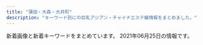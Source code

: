 ```yaml
---
title: "蒲田・大森・大井町"
description: "キーワード別にの巨乳アジアン・チャイナエステ嬢情報をまとめました。"
---
```


新着画像と新着キーワードをまとめています。
2021年06月25日の情報です。

<DmmAffiliateIns />
<KeywordTable
  shops={
    [
    {
        "name": "I for you",
        "url": "http://esthe-rlx.com/",
        "keywords": {},
        "station": "JR\u5927\u68ee\u99c5\u6771\u53e3",
        "img_links": [
            "http://esthe-rlx.com/css/top02.jpg",
            "http://esthe-rlx.com/css/nav/nav-005.jpg",
            "http://esthe-rlx.com/css/nav/nav-002.jpg",
            "http://esthe-rlx.com/css/staff/new.jpg",
            "http://esthe-rlx.com/css/line1.jpg",
            "http://esthe-rlx.com/css/tel01.png",
            "http://esthe-rlx.com/staff/ai/01.jpg",
            "http://esthe-rlx.com/css/nav/nav-003.jpg",
            "http://esthe-rlx.com/css/staff/up.jpg",
            "http://esthe-rlx.com/staff/mina/01.jpg",
            "http://esthe-rlx.com/css/line2.jpg",
            "http://esthe-rlx.com/staff/mika/01.jpg",
            "http://esthe-rlx.com/css/nav/nav-004.jpg",
            "http://esthe-rlx.com/css/nav/nav-001.jpg",
            "http://esthe-rlx.com/css/twitter.jpg",
            "http://esthe-rlx.com/css/nav/nav-006.jpg"
        ]
    },
    {
        "name": "Sweet Time",
        "img_links": [
            "http://heal-msg.com/images/s_link.png",
            "http://heal-msg.com/staff/yuyu/01.jpg",
            "http://heal-msg.com/images/kanban.jpg",
            "http://heal-msg.com/images/staff_bj3.jpg",
            "http://heal-msg.com/images/s_staff.png",
            "http://heal-msg.com/staff/ruru/01.jpg",
            "http://heal-msg.com/staff/rio/02.jpg",
            "http://heal-msg.com/images/s_news.png",
            "http://heal-msg.com/staff/yuri/01.jpg",
            "http://heal-msg.com/images/staff0.jpg",
            "http://heal-msg.com/staff/yuki/01.jpg",
            "http://heal-msg.com/staff/rin/01.jpg",
            "http://heal-msg.com/staff/rio/01.jpg",
            "http://heal-msg.com/images/top.jpg",
            "http://heal-msg.com/images/news_bj3.jpg"
        ],
        "keywords": {},
        "url": "http://heal-msg.com/",
        "station": "JR\u5927\u68ee\u99c5\u6771\u53e3"
    },
    {
        "keywords": {},
        "station": "JR\u5927\u68ee\u99c5\u897f\u53e3",
        "img_links": [
            "http://rilakusi.xyz/static/picture/top.png",
            "http://rilakusi.xyz/static/picture/room1.jpg",
            "http://rilakusi.xyz/static/picture/s_staff.png",
            "http://rilakusi.xyz/uploads/210608/1-21060Q32GX25.jpg",
            "http://rilakusi.xyz/static/picture/room4.jpg",
            "http://rilakusi.xyz/uploads/210608/1-21060Q33115S9.jpg",
            "http://rilakusi.xyz/static/picture/s1.jpg",
            "http://rilakusi.xyz/uploads/210608/1-21060Q3295L13.jpg",
            "http://rilakusi.xyz/static/picture/s3.jpg",
            "http://rilakusi.xyz/static/picture/room3.jpg",
            "http://rilakusi.xyz/uploads/210608/1-21060Q32T1138.jpg",
            "http://rilakusi.xyz/static/picture/news.png",
            "http://rilakusi.xyz/uploads/210608/1-21060Q32Q2F5.jpg",
            "http://rilakusi.xyz/static/picture/mobile.jpg",
            "http://rilakusi.xyz/uploads/210608/1-21060Q32915324.jpg",
            "http://rilakusi.xyz/uploads/210608/1-21060Q33214962.jpg",
            "http://rilakusi.xyz/uploads/210608/1-21060Q33325V4.jpg",
            "http://rilakusi.xyz/static/picture/room2.jpg"
        ],
        "url": "http://rilakusi.xyz/",
        "name": "\u30a2\u30ea\u30b9"
    },
    {
        "name": "\u604b",
        "station": "JR\u5927\u4e95\u753a\u99c5\u4e2d\u592e\u897f\u53e3",
        "img_links": [],
        "keywords": {},
        "url": "https://love.ies.fun/"
    },
    {
        "url": "http://www.arabianoyoru.com/",
        "station": "JR\u84b2\u7530\u99c5\u897f\u53e3",
        "keywords": {
            "89": 1,
            "C": 5,
            "84": 1,
            "85": 14,
            "D": 17,
            "86": 6,
            "87": 3,
            "E": 3
        },
        "name": "\u30a2\u30e9\u30d3\u30a2\u306e\u591c",
        "img_links": [
            "http://www.arabianoyoru.com/images/upload/thumb/c1c4634be9e43e96.jpg",
            "http://www.arabianoyoru.com/images/sub_16.png",
            "http://www.arabianoyoru.com/images/02.jpg",
            "http://www.arabianoyoru.com/images/upload/581da65ae95ac110.jpg",
            "http://www.arabianoyoru.com/images/upload/thumb/6edb9fff24d5531d.jpg",
            "http://www.arabianoyoru.com/images/sub_16.jpg",
            "http://www.arabianoyoru.com/images/index_02.jpg",
            "http://www.arabianoyoru.com/s/images/icon_top.png",
            "http://www.arabianoyoru.com/images/upload/0976cdac54ed3543.jpg",
            "http://www.arabianoyoru.com/images/upload/68db36b1211cebb9.jpg",
            "http://www.arabianoyoru.com/images/upload/thumb/539fdf3e384c469c.jpg",
            "http://www.arabianoyoru.com/images/index_07.jpg",
            "http://www.arabianoyoru.com/girl/012.jpg",
            "http://www.arabianoyoru.com/images/upload/thumb/2b92798467141387.jpg",
            "http://www.arabianoyoru.com/images/upload/thumb/2f10cf77f8d7b399.jpg",
            "http://www.arabianoyoru.com/s/images/icon_staff.png",
            "http://www.arabianoyoru.com/images/upload/ee0c285b7dee8567.jpg",
            "http://www.arabianoyoru.com/images/upload/2bab34e5f5f4b474.jpg",
            "http://www.arabianoyoru.com/images/upload/845ccdcc528743c1.jpg",
            "http://www.arabianoyoru.com/images/upload/a814b7e0bf080e1a.jpg",
            "http://www.arabianoyoru.com/images/index_05.jpg",
            "http://www.arabianoyoru.com/images/info_01.jpg",
            "http://www.arabianoyoru.com/s/images/icon_covergirl.png",
            "http://www.arabianoyoru.com/images/upload/8c714cbe908fdcfa.jpg",
            "http://www.arabianoyoru.com/images/r02.jpg",
            "http://www.arabianoyoru.com/images/upload/thumb/581da65ae95ac110.jpg",
            "http://www.arabianoyoru.com/images/upload/thumb/1bdcd13f57cbf51b.jpg",
            "http://www.arabianoyoru.com/images/upload/2b92798467141387.jpg",
            "http://www.arabianoyoru.com/images/upload/thumb/a29f5a4a28b905cc.jpg",
            "http://www.arabianoyoru.com/images/r04.jpg",
            "http://www.arabianoyoru.com/images/upload/thumb/eb30a7e162d494b7.jpg",
            "http://www.arabianoyoru.com/images/upload/1bdcd13f57cbf51b.jpg",
            "http://www.arabianoyoru.com/images/upload/thumb/f758de4c846e44e7.jpg",
            "http://www.arabianoyoru.com/images/index_06.jpg",
            "http://www.arabianoyoru.com/images/index_10.jpg",
            "http://www.arabianoyoru.com/images/upload/9ade184b158a1622.jpg",
            "http://www.arabianoyoru.com/images/staff_12.jpg",
            "http://www.arabianoyoru.com/s/images/r03.jpg",
            "http://www.arabianoyoru.com/images/index_04.jpg",
            "http://www.arabianoyoru.com/images/index_08.jpg",
            "http://www.arabianoyoru.com/images/upload/66a58b73f3d149ef.jpg",
            "http://www.arabianoyoru.com/s/images/r01.jpg",
            "http://www.arabianoyoru.com/images/fanhui.png",
            "http://www.arabianoyoru.com/images/upload/thumb/2bab34e5f5f4b474.jpg",
            "http://www.arabianoyoru.com/images/upload/372dce9ab9d22744.jpg",
            "http://www.arabianoyoru.com/s/images/icon_info.png",
            "http://www.arabianoyoru.com/images/upload/thumb/74b7f5d5cce6bcca.jpg",
            "http://www.arabianoyoru.com/images/sys.jpg",
            "http://www.arabianoyoru.com/images/upload/6edb9fff24d5531d.jpg",
            "http://www.arabianoyoru.com/images/acc_12.jpg",
            "http://www.arabianoyoru.com/images/index_15.jpg",
            "http://www.arabianoyoru.com/images/upload/a29f5a4a28b905cc.jpg",
            "http://www.arabianoyoru.com/images/upload/eb30a7e162d494b7.jpg",
            "http://www.arabianoyoru.com/images/upload/thumb/68db36b1211cebb9.jpg",
            "http://www.arabianoyoru.com/images/upload/74b7f5d5cce6bcca.jpg",
            "http://www.arabianoyoru.com/images/r03.jpg",
            "http://www.arabianoyoru.com/images/upload/539fdf3e384c469c.jpg",
            "http://www.arabianoyoru.com/images/upload/thumb/a814b7e0bf080e1a.jpg",
            "http://www.arabianoyoru.com/images/upload/4d0b81e791f8dd2a.jpg",
            "http://www.arabianoyoru.com/images/upload/4a9b52f014c57b14.jpg",
            "http://www.arabianoyoru.com/s/images/icon_topics.png",
            "http://www.arabianoyoru.com/images/info_12.jpg",
            "http://www.arabianoyoru.com/images/upload/thumb/9ade184b158a1622.jpg",
            "http://www.arabianoyoru.com/s/images/r04.jpg",
            "http://www.arabianoyoru.com/images/index_17.jpg",
            "http://www.arabianoyoru.com/s/images/r02.jpg",
            "http://www.arabianoyoru.com/images/upload/thumb/8c714cbe908fdcfa.jpg",
            "http://www.arabianoyoru.com/images/upload/thumb/845ccdcc528743c1.jpg",
            "http://www.arabianoyoru.com/images/01.jpg",
            "http://www.arabianoyoru.com/images/upload/f758de4c846e44e7.jpg",
            "http://www.arabianoyoru.com/images/upload/thumb/e3e089bc950ef93e.jpg",
            "http://www.arabianoyoru.com/images/index_11.jpg",
            "http://www.arabianoyoru.com/images/rec_12.jpg",
            "http://www.arabianoyoru.com/s/girl/01.jpg",
            "http://www.arabianoyoru.com/images/upload/thumb/564cb6c5b230ca3d.jpg",
            "http://www.arabianoyoru.com/s/images/icon_tel.png",
            "http://www.arabianoyoru.com/images/sub_15.jpg",
            "http://www.arabianoyoru.com/images/upload/thumb/0976cdac54ed3543.jpg",
            "http://www.arabianoyoru.com/images/sub_17.png",
            "http://www.arabianoyoru.com/images/index_12.jpg",
            "http://www.arabianoyoru.com/images/upload/4532de498ca39c33.jpg",
            "http://www.arabianoyoru.com/images/upload/3469606e262a5ee0.jpg",
            "http://www.arabianoyoru.com/images/upload/2f10cf77f8d7b399.jpg",
            "http://www.arabianoyoru.com/images/rec.jpg",
            "http://www.arabianoyoru.com/images/upload/e3e089bc950ef93e.jpg",
            "http://www.arabianoyoru.com/images/upload/c1c4634be9e43e96.jpg",
            "http://www.arabianoyoru.com/images/upload/564cb6c5b230ca3d.jpg",
            "http://www.arabianoyoru.com/images/upload/2101a8b842308c11.jpg",
            "http://www.arabianoyoru.com/images/acc_01.jpg",
            "http://www.arabianoyoru.com/images/upload/thumb/4532de498ca39c33.jpg",
            "http://www.arabianoyoru.com/images/upload/thumb/ee0c285b7dee8567.jpg",
            "http://www.arabianoyoru.com/images/sub_12.jpg",
            "http://www.arabianoyoru.com/images/r01.jpg",
            "http://www.arabianoyoru.com/images/upload/thumb/66a58b73f3d149ef.jpg",
            "http://www.arabianoyoru.com/images/upload/thumb/2101a8b842308c11.jpg",
            "http://www.arabianoyoru.com/images/index_09.jpg",
            "http://www.arabianoyoru.com/images/upload/thumb/4d0b81e791f8dd2a.jpg"
        ]
    },
    {
        "keywords": {},
        "station": "JR\u84b2\u7530\u99c5\u6771\u53e3",
        "name": "\u30ad\u30e9\u30ad\u30e9",
        "url": "http://kira-kira.work/",
        "img_links": [
            "http://kira-kira.work/staff/rumi.jpg",
            "http://kira-kira.work/images/head.jpg",
            "http://kira-kira.work/staff/rina.jpg",
            "http://kira-kira.work/images/int1.jpg",
            "http://kira-kira.work/img/yumi1.jpg",
            "http://kira-kira.work/img/yuri1.jpg",
            "http://kira-kira.work/img/neko1.jpg",
            "http://kira-kira.work/staff/risa.jpg",
            "http://kira-kira.work/images/4.jpg",
            "http://kira-kira.work/images/10.jpg",
            "http://kira-kira.work/images/interior_t.jpg",
            "http://kira-kira.work/images/staff_t.jpg",
            "http://kira-kira.work/images/int2.png",
            "http://kira-kira.work/images/sys3.png",
            "http://kira-kira.work/img/rumi1.jpg",
            "http://kira-kira.work/staff/yuri.jpg",
            "http://kira-kira.work/images/5.jpg",
            "http://kira-kira.work/images/tg.jpg",
            "http://kira-kira.work/staff/yumi.jpg",
            "http://kira-kira.work/staff/neko.jpg",
            "http://kira-kira.work/img/rumi2.jpg",
            "http://kira-kira.work/staff/yuyu.jpg",
            "http://kira-kira.work/img/ai1.jpg",
            "http://kira-kira.work/img/nana1.jpg",
            "http://kira-kira.work/img/rumi3.jpg",
            "http://kira-kira.work/images/mobile.jpg",
            "http://kira-kira.work/images/6.jpg",
            "http://kira-kira.work/img/neko2.jpg",
            "http://kira-kira.work/images/sys2.jpg",
            "http://kira-kira.work/img/yuyu1.jpg",
            "http://kira-kira.work/img/risa1.jpg",
            "http://kira-kira.work/images/11.jpg",
            "http://kira-kira.work/images/news.jpg",
            "http://kira-kira.work/images/sys1.jpg",
            "http://kira-kira.work/staff/ai.jpg",
            "http://kira-kira.work/images/rec1.jpg",
            "http://kira-kira.work/images/rec2.jpg",
            "http://kira-kira.work/images/9.jpg",
            "http://kira-kira.work/img/aki1.jpg",
            "http://kira-kira.work/img/rina1.jpg",
            "http://kira-kira.work/images/3.jpg",
            "http://kira-kira.work/images/7.jpg",
            "http://kira-kira.work/images/8.jpg",
            "http://kira-kira.work/images/headline.jpg",
            "http://kira-kira.work/img/yumi2.jpg",
            "http://kira-kira.work/images/2.jpg",
            "http://kira-kira.work/staff/aki.jpg"
        ]
    },
    {
        "station": "JR\u84b2\u7530\u99c5\u897f\u53e3",
        "url": "http://hana.ests.jp/",
        "keywords": {
            "87": 8,
            "83": 4,
            "86": 12,
            "84": 4,
            "85": 3,
            "C": 18,
            "D": 31
        },
        "name": "\u83ef\u30fb\u306f\u306a",
        "img_links": [
            "http://hana.ests.jp/images/themes/blue/s_staff.png",
            "http://hana.ests.jp/images/themes/blue/s_zysx.png",
            "http://hana.ests.jp/images/themes/blue/r3.jpg",
            "http://hana.ests.jp/images/themes/blue/s_newface.png",
            "http://hana.ests.jp/images/themes/blue/no2.png",
            "http://hana.ests.jp/images/themes/blue/s_ranking.png",
            "http://hana.ests.jp/images/themes/blue/s_pickup.png",
            "http://hana.ests.jp/images/themes/blue/s_link.png",
            "http://hana.ests.jp/images/themes/blue/line.png",
            "http://hana.ests.jp/images/themes/blue/mobile.jpg",
            "http://hana.ests.jp/images/themes/blue/no1.png",
            "http://hana.ests.jp/photos/sites/38/2018/05/2018052410461655.jpg",
            "http://hana.ests.jp/photos/sites/38/2018/10/2018102215070310.jpg",
            "http://hana.ests.jp/images/room2.jpg",
            "http://hana.ests.jp/photos/sites/38/2021/04/2021040716243284.jpg",
            "http://hana.ests.jp/images/room1.jpg",
            "http://hana.ests.jp/photos/sites/38/2018/12/2018122818061554.jpg",
            "http://hana.ests.jp/photos/sites/38/2019/11/2019111817153489.jpg",
            "http://hana.ests.jp/images/room4.jpg",
            "http://hana.ests.jp/photos/sites/38/2018/10/2018102212515098.jpg",
            "http://hana.ests.jp/images/themes/blue/s_news.png",
            "http://hana.ests.jp/photos/sites/38/2019/04/2019040810452923.jpg",
            "http://hana.ests.jp/photos/sites/38/2020/12/2020120114093027.jpg",
            "http://hana.ests.jp/images/room3.jpg"
        ]
    },
    {
        "img_links": [
            "http://heal-arm.com/uploads/sites/5/2021/06/22.jpg",
            "http://heal-arm.com/uploads/sites/5/2021/06/1614513301-corona03.png",
            "http://heal-arm.com/uploads/sites/5/2021/06/4.jpg",
            "http://heal-arm.com/uploads/sites/5/2021/06/1614513299-corona02.png",
            "http://heal-arm.com/uploads/sites/5/2021/06/31-150x150.jpg",
            "http://heal-arm.com/uploads/sites/5/2021/06/21.jpg",
            "http://heal-arm.com/uploads/sites/5/2021/06/22-150x150.jpg",
            "http://heal-arm.com/uploads/sites/5/2021/06/1.jpg",
            "http://heal-arm.com/uploads/sites/5/2021/06/21-150x150.jpg",
            "http://heal-arm.com/uploads/sites/5/2021/06/31.jpg",
            "http://heal-arm.com/uploads/sites/5/2021/06/32-150x150.jpg",
            "http://heal-arm.com/uploads/sites/5/2021/06/32.jpg",
            "http://heal-arm.com/uploads/sites/5/2021/06/1614513298-corona.png",
            "http://heal-arm.com/uploads/sites/5/2021/06/1614513302-corona04.png"
        ],
        "name": "\u30eb\u30ca\u30c3\u30af\u30b9",
        "station": "JR\u5927\u68ee\u99c5\u6771\u53e3",
        "keywords": {},
        "url": "http://heal-arm.com/"
    },
    {
        "img_links": [
            "http://www.tokyo-0001.xyz/img/img2.jpg",
            "http://www.tokyo-0001.xyz/img/img1.jpg",
            "http://www.tokyo-0001.xyz/img/girls05.jpg",
            "http://www.tokyo-0001.xyz/img/ttl-03.png",
            "http://www.tokyo-0001.xyz/img/girls06.jpg",
            "http://www.tokyo-0001.xyz/img/ttl-02.png",
            "http://www.tokyo-0001.xyz/img/girls02.jpg",
            "http://www.tokyo-0001.xyz/img/girls03.jpg",
            "http://www.tokyo-0001.xyz/img/img-txt-01.png",
            "http://www.tokyo-0001.xyz/img/bnr00.jpg",
            "http://www.tokyo-0001.xyz/img/ttl-04.png",
            "http://www.tokyo-0001.xyz/img/bnr01.jpg",
            "http://www.tokyo-0001.xyz/img/girls04.jpg",
            "http://www.tokyo-0001.xyz/img/img3.jpg",
            "http://www.tokyo-0001.xyz/img/bnr02.jpg",
            "http://www.tokyo-0001.xyz/img/girls01.jpg",
            "http://www.tokyo-0001.xyz/img/ttl-01.png"
        ],
        "url": "http://www.tokyo-0001.xyz/",
        "keywords": {},
        "station": "JR\u84b2\u7530\u99c5\u897f\u53e3",
        "name": "NEW\u30a4\u30d6"
    },
    {
        "name": "\u6642\u4ee3\u30ce\u604b",
        "keywords": {},
        "img_links": [],
        "station": "JR\u5927\u4e95\u753a\u99c5\u4e2d\u592e\u53e3",
        "url": "https://koi.jpn.vin/"
    },
    {
        "url": "http://iyashimori.info/",
        "keywords": {
            "F": 5,
            "E": 3,
            "\u80f8": 1
        },
        "name": "\u604b\u306e\u82b1",
        "station": "\u84b2\u7530\u99c5\u897f\u53e3",
        "img_links": [
            "http://iyashimori.info/img/price.jpg",
            "http://iyashimori.info/up/uploads/20210312180627hh.jpg",
            "http://iyashimori.info/up/uploads/20210416201635mmk.jpg",
            "http://iyashimori.info/img/telephone.png",
            "http://iyashimori.info/up/uploads/20200902223249ha.jpg",
            "http://iyashimori.info/img/topimg1.jpg",
            "http://iyashimori.info/up/uploads/20200730210025e.jpg",
            "http://iyashimori.info/up/uploads/20210210211620iii.jpg",
            "http://iyashimori.info/img/tel.png",
            "http://iyashimori.info/up/uploads/20210204121304rin.jpg",
            "http://iyashimori.info/img/caution.png",
            "http://iyashimori.info/img/50qj.jpg",
            "http://iyashimori.info/up/uploads/20210602204231ao.jpg",
            "http://iyashimori.info/up/uploads/20200725171457y.jpg",
            "http://iyashimori.info/img/topimg2.jpg",
            "http://iyashimori.info/img/50price.jpg",
            "http://iyashimori.info/up/uploads/2020062222115088.jpg",
            "http://iyashimori.info/up/uploads/202010142346103.jpg",
            "http://iyashimori.info/img/topimg3.jpg",
            "http://iyashimori.info/up/uploads/20201219182745say.jpg",
            "http://iyashimori.info/up/uploads/20210522230225ma.jpg",
            "http://iyashimori.info/up/uploads/20210529235150ena.jpg",
            "http://iyashimori.info/img/50staff.jpg",
            "http://iyashimori.info/img/totop.png",
            "http://iyashimori.info/img/qj.png",
            "http://iyashimori.info/up/uploads/202105121726032.jpg",
            "http://iyashimori.info/up/uploads/20210429153132masako.jpg",
            "http://iyashimori.info/up/uploads/20210602225604ha.jpg",
            "http://iyashimori.info/img/topimg.jpg"
        ]
    },
    {
        "name": "\u30bd\u30a6\u30eb\u30fc\u6771\u53e3",
        "keywords": {},
        "img_links": [],
        "station": "JR\u84b2\u7530\u99c5\u6771\u53e3",
        "url": "http://www.es-md.net/"
    },
    {
        "url": "http://www.gekiyasu.esturl.com/",
        "keywords": {},
        "name": "\u732b\u5a18",
        "station": "JR\u5927\u4e95\u753a\u99c5\u4e2d\u592e\u53e3",
        "img_links": [
            "http://www.gekiyasu.esturl.com/images/nav-001.png",
            "http://www.gekiyasu.esturl.com/files/002.jpg",
            "http://www.gekiyasu.esturl.com/photo_news/upimg/5694660cae721826d4_0.jpg",
            "http://www.gekiyasu.esturl.com/images/nav-005.png",
            "http://www.gekiyasu.esturl.com/images/tel.png",
            "http://www.gekiyasu.esturl.com/photo_news/upimg/5694660cae721826d4_1.jpg",
            "http://www.gekiyasu.esturl.com/images/nav-003.png",
            "http://www.gekiyasu.esturl.com/images/osusume01.png",
            "http://www.gekiyasu.esturl.com/images/nav-004.png",
            "http://www.gekiyasu.esturl.com/files/007.jpg",
            "http://www.gekiyasu.esturl.com/files/006.jpg",
            "http://www.gekiyasu.esturl.com/files/001.jpg",
            "http://www.gekiyasu.esturl.com/photo_news/upimg/3758860c1bed8406b8_0.jpg",
            "http://www.gekiyasu.esturl.com/images/nav-002.png",
            "http://www.gekiyasu.esturl.com/photo_news/upimg/3758860c1bed8406b8_1.jpg",
            "http://www.gekiyasu.esturl.com/images/top01.png",
            "http://www.gekiyasu.esturl.com/images/nav-006.png",
            "http://www.gekiyasu.esturl.com/images/top003.png",
            "http://www.gekiyasu.esturl.com/images/top02-left.png"
        ]
    },
    {
        "station": "JR\u5927\u4e95\u753a\u99c5\u4e2d\u592e\u897f\u53e3",
        "name": "Men\u2019sBali\uff5e\u30e1\u30f3\u30ba\u30d0\u30ea\uff5e",
        "keywords": {
            "\u30bb\u30af\u30b7\u30fc": 3
        },
        "url": "http://mensbali.net/",
        "img_links": [
            "http://mensbali.net/images/link/mens-esthe1.png",
            "http://mensbali.net/images/st/moe3.jpg",
            "http://mensbali.net/images/top_desc.jpg",
            "http://mensbali.net/images/st/momo.jpg",
            "http://mensbali.net/images/heading_bottom_staff.jpg",
            "http://mensbali.net/images/st/mai2.jpg",
            "http://mensbali.net/images/st/riri1.jpg",
            "http://mensbali.net/images/heading_news.jpg",
            "http://mensbali.net/images/footer_bg.jpg",
            "http://mensbali.net/images/st/riri3.jpg",
            "http://mensbali.net/images/st/mana.jpg",
            "http://mensbali.net/images/st/coco_2.jpg",
            "http://mensbali.net/images/heading_new_staff.jpg",
            "http://mensbali.net/images/st/coco_3.jpg",
            "http://mensbali.net/images/st/ayu.jpg",
            "http://mensbali.net/images/st/moe2.jpg",
            "http://mensbali.net/images/top_newface.jpg",
            "http://mensbali.net/sp/image/head_slide2.jpg",
            "http://mensbali.net/sp/image/head_slide3.jpg",
            "http://mensbali.net/images/st/riri2.jpg",
            "http://mensbali.net/images/st/st3.jpg",
            "http://mensbali.net/images/top_newface3.jpg",
            "https://menlog.net/link/menlog20040.jpg",
            "http://mensbali.net/images/side_mobile2.jpg",
            "http://mensbali.net/images/st/saya_2.jpg",
            "http://mensbali.net/images/st/saya_3.jpg",
            "http://mensbali.net/images/st/kana.jpg",
            "http://mensbali.net/images/st/erika_1.jpg",
            "http://mensbali.net/images/st/erika_2.jpg",
            "http://mensbali.net/images/heading_pickup.jpg",
            "http://mensbali.net/images/st/yura.jpg",
            "http://mensbali.net/sp/image/head_slide.jpg",
            "http://mensbali.net/images/st/saya_1.jpg",
            "http://mensbali.net/sp/image/head.jpg",
            "http://mensbali.net/images/st/erika_3.jpg",
            "http://mensbali.net/images/st/coco_1.jpg",
            "http://mensbali.net/images/side_interior.jpg",
            "http://mensbali.net/images/st/moe1.jpg",
            "http://mensbali.net/images/st/yuki.jpg",
            "http://mensbali.net/images/st/sena.jpg"
        ]
    },
    {
        "name": "\u5e73\u548c",
        "img_links": [
            "http://heiwa-massage.work/sp/img/acc.jpg",
            "http://heiwa-massage.work/img/mo.png",
            "http://heiwa-massage.work/sp/img/t-s.jpg",
            "http://heiwa-massage.work/img/fla2.jpg",
            "http://heiwa-massage.work/img/acc.jpg",
            "http://heiwa-massage.work/img/fla3.jpg",
            "http://heiwa-massage.work/sp/img/info.jpg",
            "http://heiwa-massage.work/img/st1.jpg",
            "http://heiwa-massage.work/img/sta3.jpg",
            "http://heiwa-massage.work/img/head.jpg",
            "http://heiwa-massage.work/sp/img/pic.jpg",
            "http://heiwa-massage.work/img/botton.jpg",
            "http://heiwa-massage.work/sp/img/cam.jpg",
            "http://heiwa-massage.work/sp/img/sys.jpg",
            "http://heiwa-massage.work/sp/img/s2.jpg",
            "http://heiwa-massage.work/sp/img/p1.jpg",
            "http://heiwa-massage.work/sp/img/t-a.jpg",
            "http://heiwa-massage.work/sp/img/botton.jpg",
            "http://heiwa-massage.work/sp/img/s1.jpg",
            "http://heiwa-massage.work/img/s3.jpg",
            "http://heiwa-massage.work/img/s1.jpg",
            "http://heiwa-massage.work/sp/img/add.jpg",
            "http://heiwa-massage.work/sp/img/p2.jpg",
            "http://heiwa-massage.work/img/sta1.jpg",
            "http://heiwa-massage.work/img/nos.jpg",
            "http://heiwa-massage.work/sp/img/time.jpg",
            "http://heiwa-massage.work/sp/img/t-r.jpg",
            "http://heiwa-massage.work/img/st2.jpg",
            "http://heiwa-massage.work/img/s2.jpg",
            "http://heiwa-massage.work/sp/img/tit.jpg",
            "http://heiwa-massage.work/img/st3.jpg",
            "http://heiwa-massage.work/sp/img/pc.jpg",
            "http://heiwa-massage.work/sp/img/t-t.jpg",
            "http://heiwa-massage.work/img/sta2.jpg",
            "http://heiwa-massage.work/sp/img/s3.jpg",
            "http://heiwa-massage.work/sp/img/p3.jpg",
            "http://heiwa-massage.work/sp/img/tel.jpg",
            "http://heiwa-massage.work/img/fla1.jpg",
            "http://heiwa-massage.work/sp/img/t-o.jpg"
        ],
        "url": "http://heiwa-massage.work/",
        "keywords": {
            "88": 2,
            "87": 2,
            "86": 2,
            "E": 1,
            "C": 11,
            "D": 1
        },
        "station": "\u5e73\u548c\u5cf6\u99c5\u897f\u53e3"
    },
    {
        "url": "http://www.es-princess.com/",
        "img_links": [
            "http://www.es-princess.com/images/upload/thumb/026f0a00a7ebcac9.jpg",
            "http://www.es-princess.com/s/images/t5.jpg",
            "http://www.es-princess.com/images/rec.jpg",
            "http://es-princess.com/images/index_07.jpg",
            "http://www.es-princess.com/images/staff_13.jpg",
            "http://www.es-princess.com/images/02.jpg",
            "http://www.es-princess.com/s/images/t6.jpg",
            "http://www.es-princess.com/images/index_03.jpg",
            "http://www.es-princess.com/s/image/nav_top.png",
            "http://www.es-princess.com/s/images/slider/prev.png",
            "http://www.es-princess.com/images/upload/thumb/4caabf554de9febf.jpg",
            "http://www.es-princess.com/images/index_01.jpg",
            "http://www.es-princess.com/s/images/slider/next.png",
            "http://www.es-princess.com/images/upload/thumb/5e0537ee102a37b1.jpg",
            "http://www.es-princess.com/s/images/pc.png",
            "http://www.es-princess.com/s/uploads/02.jpg",
            "http://www.es-princess.com/s/image/nav_topics.png",
            "http://www.es-princess.com/s/images/t2.jpg",
            "http://www.es-princess.com/s/images/tel.png",
            "http://www.es-princess.com/s/images/t8.jpg",
            "http://www.es-princess.com/images/index_25.jpg",
            "http://www.es-princess.com/images/index_15.jpg",
            "http://www.es-princess.com/s/image/nav_manga.png",
            "http://www.es-princess.com/s/images/top_2.jpg",
            "http://www.es-princess.com/images/index_06.jpg",
            "http://www.es-princess.com/images/index_23.jpg",
            "http://www.es-princess.com/images/upload/thumb/5a01d26b03ae3963.jpg",
            "http://www.es-princess.com/images/upload/thumb/d7645c329c045bbf.jpg",
            "http://www.es-princess.com/images/upload/thumb/570cec0ed7dbb299.jpg",
            "http://www.es-princess.com/images/index_02.jpg",
            "http://www.es-princess.com/images/index_24.jpg",
            "http://www.es-princess.com/images/index_21.jpg",
            "http://www.es-princess.com/s/images/service_07.png",
            "http://www.es-princess.com/images/03.jpg",
            "http://www.es-princess.com/images/index_34.jpg",
            "http://www.es-princess.com/images/index_07.jpg",
            "http://www.es-princess.com/s/uploads/04.jpg",
            "http://www.es-princess.com/images/index_13.jpg",
            "http://www.es-princess.com/images/upload/thumb/a73cd0efe4586362.jpg",
            "http://www.es-princess.com/images/index_27.jpg",
            "http://www.es-princess.com/images/upload/thumb/8daadfa86c3af0ee.jpg",
            "http://www.es-princess.com/images/upload/thumb/cc93f6d3b2f1a8dd.jpg",
            "http://www.es-princess.com/images/upload/thumb/123b8dc1f8010cd7.jpg",
            "http://www.es-princess.com/s/uploads/02a.jpg",
            "http://www.es-princess.com/images/upload/thumb/9081c49e0239e8dc.jpg",
            "http://www.es-princess.com/images/upload/thumb/28d10c17ec4ef55b.jpg",
            "http://www.es-princess.com/images/index_05.jpg",
            "http://www.es-princess.com/images/upload/thumb/d0adbd6a55204cc6.jpg",
            "http://www.es-princess.com/images/index_29.jpg",
            "http://www.es-princess.com/s/images/okubokomachi.jpg",
            "http://www.es-princess.com/images/upload/thumb/b673f5c7b6c0c654.jpg",
            "http://www.es-princess.com/images/upload/thumb/7358bb17b522d506.jpg",
            "http://www.es-princess.com/images/upload/thumb/fac24168ab90cc92.jpg",
            "http://www.es-princess.com/s/images/t1.jpg",
            "http://www.es-princess.com/images/upload/thumb/0403172defd2aa75.jpg",
            "http://www.es-princess.com/images/info.jpg",
            "http://www.es-princess.com/images/index_28.jpg",
            "http://www.es-princess.com/images/upload/thumb/33b8e868c76e480e.jpg",
            "http://www.es-princess.com/s/images/slider/3.jpg",
            "http://www.es-princess.com/images/upload/thumb/966442429a421ade.jpg",
            "http://www.es-princess.com/images/upload/thumb/34d0c1f12f3d1581.jpg",
            "http://www.es-princess.com/s/image/nav_cast.png",
            "http://www.es-princess.com/images/foot_34.jpg",
            "http://www.es-princess.com/images/upload/thumb/99ff32906f064430.jpg",
            "http://www.es-princess.com/images/upload/thumb/380cd518ae78d99c.jpg",
            "http://www.es-princess.com/images/upload/thumb/314d78dc282a338e.jpg",
            "http://www.es-princess.com/images/upload/thumb/977b6b56e17935b8.jpg",
            "http://www.es-princess.com/images/upload/thumb/befa35bfd3fcc1cf.jpg",
            "http://www.es-princess.com/images/upload/thumb/05aaf6a4110be4ac.jpg",
            "http://www.es-princess.com/images/upload/thumb/199865d366667d99.jpg",
            "http://www.es-princess.com/images/upload/thumb/a77e3ba56953c62a.jpg",
            "http://www.es-princess.com/images/index_04.jpg",
            "http://www.es-princess.com/images/index_17.jpg",
            "http://www.es-princess.com/s/images/t7.jpg",
            "http://www.es-princess.com/images/upload/thumb/ba9e1b4477f15b72.jpg",
            "http://www.es-princess.com/s/uploads/01.jpg",
            "http://www.es-princess.com/s/images/t3.jpg",
            "http://www.es-princess.com/images/upload/thumb/e5f6402b9bb3e639.jpeg",
            "http://www.es-princess.com/s/images/slider/1.jpg",
            "http://www.es-princess.com/s/images/slider/2.jpg",
            "http://www.es-princess.com/s/images/iphone.png",
            "http://www.es-princess.com/images/rec_13.jpg",
            "http://www.es-princess.com/images/upload/thumb/440836ac204e3ae6.jpg",
            "http://www.es-princess.com/images/upload/thumb/c9fd1fe34ca64bc2.png",
            "http://www.es-princess.com/images/upload/thumb/c191f88ab8347247.jpg",
            "http://www.es-princess.com/images/upload/thumb/140d1b4166940516.jpg",
            "http://www.es-princess.com/images/upload/thumb/1a80890acbd23f61.jpg",
            "http://www.es-princess.com/images/upload/thumb/667df216753c34cf.jpg",
            "http://www.es-princess.com/images/upload/thumb/abb982c0ed8c784a.jpg",
            "http://www.es-princess.com/images/upload/thumb/af672e0eb7d28ee6.jpg",
            "http://www.es-princess.com/images/index_31.jpg",
            "http://www.es-princess.com/images/index_36.jpg",
            "http://es-princess.com/images/index_06.jpg",
            "http://www.es-princess.com/images/index_19.jpg",
            "http://www.es-princess.com/images/upload/thumb/4fbbf39dbb4b5671.jpeg",
            "http://www.es-princess.com/images/upload/thumb/18e6044b88e2d742.jpg",
            "http://www.es-princess.com/images/info_13.jpg",
            "http://www.es-princess.com/images/upload/thumb/b5e216c30766fe2c.jpg",
            "http://www.es-princess.com/images/index_35.jpg",
            "http://www.es-princess.com/s/images/t4.jpg",
            "http://www.es-princess.com/s/image/nav_hotel.png",
            "http://www.es-princess.com/s/image/nav_sys.png",
            "http://www.es-princess.com/s/images/service_01.png",
            "http://www.es-princess.com/images/index_18.jpg",
            "http://www.es-princess.com/images/01.jpg",
            "http://www.es-princess.com/girl/01.jpg",
            "http://www.es-princess.com/s/images/service_03.png"
        ],
        "station": "JR\u84b2\u7530\u99c5\u897f\u53e3",
        "keywords": {
            "91": 4,
            "86": 1,
            "D": 14,
            "88": 5,
            "85": 4
        },
        "name": "Princess"
    },
    {
        "station": "JR\u5927\u4e95\u753a\u99c5\u4e2d\u592e\u53e3",
        "name": "\u30aa\u30a2\u30b7\u30b9",
        "keywords": {
            "86": 8,
            "85": 24,
            "D": 8,
            "C": 32
        },
        "img_links": [
            "http://www.oasis.maesjp.com/images/rsubt2.png",
            "http://www.oasis.maesjp.com/files/006-02.jpg",
            "http://www.oasis.maesjp.com/images/m2.jpg",
            "http://www.oasis.maesjp.com/files/003-02.jpg",
            "http://www.oasis.maesjp.com/images/r03.jpg",
            "http://www.oasis.maesjp.com/images/m3.jpg",
            "http://www.oasis.maesjp.com/images/rsubt4.png",
            "http://www.oasis.maesjp.com/images/r02.jpg",
            "http://www.oasis.maesjp.com/images/slider-img001.jpg",
            "http://www.oasis.maesjp.com/images/r01.jpg",
            "http://www.oasis.maesjp.com/files/002.jpg",
            "http://www.oasis.maesjp.com/images/m1.jpg",
            "http://www.oasis.maesjp.com/images/rsubt5.png",
            "http://www.oasis.maesjp.com/images/tel2.png",
            "http://www.oasis.maesjp.com/images/b-tel.png",
            "http://www.oasis.maesjp.com/images/rsubt7.png",
            "http://www.oasis.maesjp.com/images/rsubt3.png",
            "http://www.oasis.maesjp.com/files/003.jpg",
            "http://www.oasis.maesjp.com/files/001.jpg",
            "http://www.oasis.maesjp.com/photo_news/upimg/186206057f263d87e0_1.jpg",
            "http://www.oasis.maesjp.com/files/004-02.jpg",
            "http://www.oasis.maesjp.com/images/slider-img002.jpg",
            "http://www.oasis.maesjp.com/images/rsubt1.png",
            "http://www.oasis.maesjp.com/images/m6.jpg",
            "http://www.oasis.maesjp.com/images/rsubt6.png",
            "http://www.oasis.maesjp.com/files/006.jpg",
            "http://www.oasis.maesjp.com/images/b-online.png",
            "http://www.oasis.maesjp.com/images/r04.jpg",
            "http://www.oasis.maesjp.com/files/004.jpg",
            "http://www.oasis.maesjp.com/images/m4.jpg",
            "http://www.oasis.maesjp.com/files/001-02.jpg",
            "http://www.oasis.maesjp.com/files/002-02.jpg"
        ],
        "url": "http://www.oasis.maesjp.com/"
    },
    {
        "img_links": [
            "http://u-care.ests.jp/photos/sites/36/2021/05/2021050803451611.jpeg",
            "http://u-care.ests.jp/images/twitter.jpg",
            "http://u-care.ests.jp/photos/sites/36/2019/07/201907281834129.jpg",
            "http://u-care.ests.jp/images/nbj1.jpg",
            "http://u-care.ests.jp/photos/sites/36/2020/12/2020120314112231.jpg",
            "http://u-care.ests.jp/photos/sites/36/2019/07/201907281834152.jpg",
            "http://u-care.ests.jp/images/nbj3.jpg",
            "http://u-care.ests.jp/photos/sites/36/2021/04/2021040821455253.jpeg",
            "http://u-care.ests.jp/photos/sites/36/2021/04/2021042523083915.jpeg",
            "http://u-care.ests.jp/images/1.jpg",
            "http://u-care.ests.jp/images/room6.jpg",
            "http://u-care.ests.jp/images/room1.jpg",
            "http://u-care.ests.jp/images/mobile.jpg",
            "http://u-care.ests.jp/photos/sites/36/2021/05/202105080345158.jpeg",
            "http://u-care.ests.jp/images/s_staff.jpg",
            "http://u-care.ests.jp/photos/sites/36/2021/02/2021020516323421.jpg",
            "http://u-care.ests.jp/photos/sites/36/2021/04/2021040821454611.jpeg",
            "http://u-care.ests.jp/photos/sites/36/2020/12/2020120314112720.jpg",
            "http://u-care.ests.jp/images/pick_bj3.jpg",
            "http://u-care.ests.jp/photos/sites/36/2020/01/2020012715190876.jpg",
            "http://u-care.ests.jp/images/room4.jpg",
            "http://u-care.ests.jp/photos/sites/36/2020/01/2020012715190245.jpg",
            "http://u-care.ests.jp/photos/sites/36/2019/07/2019072818340741.jpg",
            "http://u-care.ests.jp/photos/sites/36/2019/07/2019072818341268.jpg",
            "http://u-care.ests.jp/photos/sites/36/2020/12/2020120314113358.jpg",
            "http://u-care.ests.jp/images/room2.jpg",
            "http://u-care.ests.jp/photos/sites/36/2019/07/2019072818340893.jpg",
            "http://u-care.ests.jp/images/b.png",
            "http://u-care.ests.jp/images/room3.jpg",
            "http://u-care.ests.jp/photos/sites/36/2019/11/2019110314145767.jpg",
            "http://u-care.ests.jp/photos/sites/36/2019/11/2019110314145623.jpg",
            "http://u-care.ests.jp/images/hua.png",
            "http://u-care.ests.jp/photos/sites/36/2021/04/2021042523083640.jpeg",
            "http://u-care.ests.jp/photos/sites/36/2019/07/2019072818341331.jpg",
            "http://u-care.ests.jp/images/s1.png",
            "http://u-care.ests.jp/images/s_pick.jpg",
            "http://u-care.ests.jp/photos/sites/36/2020/11/2020112313092447.jpg",
            "http://u-care.ests.jp/photos/sites/36/2021/05/2021050915502499.jpeg",
            "http://u-care.ests.jp/images/pick_bj1.jpg",
            "http://u-care.ests.jp/photos/sites/36/2021/05/2021050915511431.jpeg",
            "http://u-care.ests.jp/images/top.png",
            "http://u-care.ests.jp/images/s_blog.jpg",
            "http://u-care.ests.jp/images/s.png",
            "http://u-care.ests.jp/images/a.png",
            "http://u-care.ests.jp/photos/sites/36/2019/07/2019072818341463.jpg",
            "http://u-care.ests.jp/photos/sites/36/2019/07/2019072818372591.jpg",
            "http://u-care.ests.jp/images/cocoiineputiandian.jpg",
            "http://u-care.ests.jp/images/s_face.jpg",
            "http://u-care.ests.jp/photos/sites/36/2021/04/2021042523083797.jpeg",
            "http://u-care.ests.jp/photos/sites/36/2020/11/2020112313091813.jpg",
            "http://u-care.ests.jp/images/new.jpg",
            "http://u-care.ests.jp/photos/sites/36/2021/05/2021050915503123.jpeg",
            "http://u-care.ests.jp/photos/sites/36/2021/05/2021050803451364.jpeg",
            "http://u-care.ests.jp/images/room5.jpg",
            "http://u-care.ests.jp/images/s_link.jpg",
            "http://u-care.ests.jp/photos/sites/36/2021/02/2021020516324022.jpg"
        ],
        "station": "JR\u84b2\u7530\u99c5\u897f\u53e3",
        "keywords": {
            "E": 14,
            "F": 14,
            "86": 40,
            "89": 28,
            "85": 28,
            "87": 68,
            "C": 12,
            "D": 124
        },
        "url": "http://u-care.ests.jp/",
        "name": "CoCo.\u30a4\u30a4\u306d!"
    },
    {
        "url": "http://sh-sumairu.work/",
        "keywords": {},
        "name": "\u30b9\u30de\u30a4\u30eb",
        "img_links": [
            "http://sh-sumairu.work/uploads/allimg/180612/1-1P612160305350.jpg",
            "http://sh-sumairu.work/uploads/210402/1-2104021255412R.jpg",
            "http://sh-sumairu.work/templets/default/pc/picture/s_news.png",
            "http://sh-sumairu.work/templets/default/pc/picture/face.png",
            "http://sh-sumairu.work/uploads/171031/1-1G0311G344914.jpg",
            "http://sh-sumairu.work/uploads/191211/1-191211140S1194.jpg",
            "http://sh-sumairu.work/uploads/180612/1-1P6121601061c.jpg",
            "http://sh-sumairu.work/uploads/180227/1-1P22G40S5448.jpg",
            "http://sh-sumairu.work/uploads/171031/1-1G0311G4095M.jpg",
            "http://sh-sumairu.work/uploads/191022/1-191022133S3B2.jpg",
            "http://sh-sumairu.work/uploads/171031/1-1G0311G556445.jpg",
            "http://sh-sumairu.work/uploads/181114/1-1Q11412563D55.jpg",
            "http://sh-sumairu.work/uploads/181114/1-1Q114124Z0411.jpg",
            "http://sh-sumairu.work/uploads/181128/1-1Q12Q62QK29.jpg",
            "http://sh-sumairu.work/uploads/180612/1-1P612160029349.jpg",
            "http://sh-sumairu.work/uploads/200821/1-200R10ZQ14K.jpg",
            "http://sh-sumairu.work/templets/default/pc/picture/s_staff.png",
            "http://sh-sumairu.work/uploads/171031/1-1G0311G505933.jpg",
            "http://sh-sumairu.work/templets/default/pc/picture/end1.jpg",
            "http://sh-sumairu.work/templets/default/pc/picture/staffs.png",
            "http://sh-sumairu.work/uploads/191211/1-191211140J3640.jpg",
            "http://sh-sumairu.work/uploads/210119/1-2101191H10H45.jpg",
            "http://sh-sumairu.work/templets/default/pc/picture/s_pick.png",
            "http://sh-sumairu.work/uploads/171031/1-1G0311G531445.jpg"
        ],
        "station": "JR\u5927\u68ee\u99c5\u6771\u53e3"
    },
    {
        "img_links": [
            "http://es-refine.xyz/images/r3.jpg",
            "http://es-refine.xyz/images/a2.jpg",
            "http://es-refine.xyz/images/a3.jpg",
            "http://es-refine.xyz/images/g6.jpg",
            "http://es-refine.xyz/images/3.jpg",
            "http://es-refine.xyz/images/top.jpg",
            "http://es-refine.xyz/images/end.png",
            "http://es-refine.xyz/images/a4.jpg",
            "http://es-refine.xyz/images/4.jpg",
            "http://es-refine.xyz/images/g.jpg",
            "http://es-refine.xyz/images/mobile.jpg",
            "http://es-refine.xyz/images/g7.jpg",
            "http://es-refine.xyz/images/tite-link.jpg",
            "http://es-refine.xyz/images/r2.jpg",
            "http://es-refine.xyz/images/pickup_t.jpg",
            "http://es-refine.xyz/images/a5.jpg",
            "http://es-refine.xyz/images/a1.jpg",
            "http://es-refine.xyz/images/tite-staff.jpg",
            "http://es-refine.xyz/images/a6.jpg",
            "http://es-refine.xyz/images/g2.jpg",
            "http://es-refine.xyz/images/g02.jpg",
            "http://es-refine.xyz/images/g8.jpg"
        ],
        "url": "http://es-refine.xyz/",
        "station": "JR\u5927\u68ee\u99c5\u6771\u53e3",
        "name": "Refine\u30fb\u30ea\u30d5\u30a1\u30a4\u30f3",
        "keywords": {
            "C": 12
        }
    },
    {
        "name": "Only One",
        "station": "JR\u5927\u4e95\u753a\u99c5",
        "keywords": {
            "85": 3,
            "87": 1,
            "86": 6,
            "C": 1,
            "D": 9
        },
        "url": "http://onlyone.jpn.vin/",
        "img_links": [
            "http://onlyone.jpn.vin/images/room3.jpg",
            "http://onlyone.jpn.vin/images/room5.jpg",
            "http://onlyone.jpn.vin/photos/sites/58/2020/06/202006250602504.jpg",
            "http://onlyone.jpn.vin/images/nei_bj1.png",
            "http://onlyone.jpn.vin/images/end.png",
            "http://onlyone.jpn.vin/photos/sites/58/2020/10/2020100207070197.jpg",
            "http://onlyone.jpn.vin/photos/sites/58/2021/06/2021060504370680.jpg",
            "http://onlyone.jpn.vin/photos/sites/58/2020/10/202010300420109.jpg",
            "http://onlyone.jpn.vin/photos/sites/58/2020/06/2020062506024983.jpg",
            "http://onlyone.jpn.vin/photos/sites/58/2020/06/2020062506024979.jpg",
            "http://onlyone.jpn.vin/photos/sites/58/2020/09/2020092305431071.jpg",
            "http://onlyone.jpn.vin/photos/sites/58/2020/10/2020103004200463.jpg",
            "http://onlyone.jpn.vin/images/room2.jpg",
            "http://onlyone.jpn.vin/photos/sites/58/2020/12/2020121505432512.jpg",
            "http://onlyone.jpn.vin/photos/sites/58/2021/04/2021043002325878.jpg",
            "http://onlyone.jpn.vin/images/s_link.png",
            "http://onlyone.jpn.vin/images/mobile.jpg",
            "http://onlyone.jpn.vin/images/news.png",
            "http://onlyone.jpn.vin/images/s_staff.png",
            "http://onlyone.jpn.vin/images/top.png",
            "http://onlyone.jpn.vin/photos/sites/58/2020/06/202006250602509.jpg",
            "http://onlyone.jpn.vin/images/room1.jpg"
        ]
    },
    {
        "station": "JR\u84b2\u7530\u99c5\u897f\u53e3",
        "name": "\u30c0\u30a4\u30a2\u30ca\u30fbDIANA",
        "img_links": [
            "http://diana.jeez.jp/public/20190809-025651-969.jpeg",
            "http://diana.jeez.jp/images/girl-z2.jpg",
            "http://diana.jeez.jp/public/20210603-162953-243.jpeg",
            "http://diana.jeez.jp/public/20190710-152027-812.jpeg",
            "http://diana.jeez.jp/public/20200211-132149-221.jpeg",
            "http://diana.jeez.jp/ueditor/php/upload/image/20190424/1556109007155859.jpg",
            "http://diana.jeez.jp/public/20181111-190250-481.jpeg",
            "http://diana.jeez.jp/public/20190610-160901-701.jpeg",
            "http://diana.jeez.jp/public/20191220-001603-640.jpeg",
            "http://diana.jeez.jp/images/girl-z1.jpg",
            "http://diana.jeez.jp/public/20180929-222629-193.jpeg",
            "http://diana.jeez.jp/public/20200103-105226-562.jpeg",
            "http://diana.jeez.jp/public/20200131-234023-209.jpeg",
            "http://diana.jeez.jp/public/20210521-094009-263.jpeg",
            "http://diana.jeez.jp/public/20210620-155020-574.jpeg",
            "http://diana.jeez.jp/public/20181111-190402-789.jpeg",
            "http://diana.jeez.jp/public/20181111-190307-983.jpeg",
            "http://diana.jeez.jp/public/20191224-032315-269.jpeg",
            "http://diana.jeez.jp/public/20200108-170159-924.jpeg",
            "http://diana.jeez.jp/public/20190726-190619-915.jpeg",
            "http://diana.jeez.jp/public/20190728-125640-302.jpeg",
            "http://diana.jeez.jp/public/20191119-153528-705.jpeg",
            "http://diana.jeez.jp/public/20190613-175853-722.jpeg",
            "http://diana.jeez.jp/public/20210624-083015-574.jpg",
            "http://diana.jeez.jp/public/20190610-162055-294.jpeg",
            "http://diana.jeez.jp/public/20181111-190416-494.jpeg",
            "http://diana.jeez.jp/public/20190426-105139-740.jpg",
            "http://diana.jeez.jp/public/20191109-124210-239.jpeg",
            "http://diana.jeez.jp/public/20191210-122526-507.jpeg"
        ],
        "url": "http://diana.jeez.jp/",
        "keywords": {
            "\u4e73": 3
        }
    },
    {
        "name": "\u30d3\u30fc\u30ca\u30b9",
        "img_links": [
            "http://www.ovenus.work/images/mainvisual_01.jpg",
            "http://www.ovenus.work/staff/yui1.jpg",
            "https://m-este.com/wp-content/uploads/2020/12/\u00e3\u0083\u00a1\u00e3\u0083\u00b3\u00e3\u0082\u00a8\u00e3\u0082\u00b9C\u00e3\u0083\u00a1\u00e3\u0083\u00b3234.png",
            "http://www.ovenus.work/images/trigger.jpg",
            "http://www.ovenus.work/staff/mayu2.jpg",
            "http://www.ovenus.work/images/recruit/point_07.png",
            "http://www.ovenus.work/images/mainvisual_01_s.jpg",
            "http://www.ovenus.work/images/recruit/point_03.png",
            "http://www.ovenus.work/staff/kana2.jpg",
            "http://www.ovenus.work/images/recruit/nagare_03.jpg",
            "http://www.ovenus.work/images/head_interior.jpg",
            "http://www.ovenus.work/images/recruit/point_04.png",
            "http://www.ovenus.work/images/sw_tel.png",
            "http://www.ovenus.work/images/recruit/nagare_06.png",
            "http://www.ovenus.work/staff/mayu1.jpg",
            "http://www.ovenus.work/staff/aoi1.jpg",
            "http://www.ovenus.work/staff/yui2.jpg",
            "http://www.ovenus.work/images/icon_ranking_02.png",
            "http://www.ovenus.work/images/recruit/message_03.png",
            "http://www.ovenus.work/staff/kana1.jpg",
            "http://www.ovenus.work/images/recruit/nagare_07.png",
            "http://www.ovenus.work/images/icon_new.png",
            "http://www.ovenus.work/images/recruit/nagare_05.png",
            "http://www.ovenus.work/images/head_therapist.jpg",
            "http://www.ovenus.work/images/recruit/nagare_02.jpg",
            "http://www.ovenus.work/images/recruit/sp_mainvisual.jpg",
            "http://www.ovenus.work/images/recruit/point_06.png",
            "http://www.ovenus.work/images/icon_ranking_04.png",
            "http://www.ovenus.work/images/sw_home.png",
            "http://www.ovenus.work/images/recruit/nagare_01.jpg",
            "http://www.ovenus.work/staff/sora1.jpg",
            "http://www.ovenus.work/images/recruit/point_05.png",
            "http://www.ovenus.work/images/no_image.jpg",
            "http://www.ovenus.work/images/icon_ranking_03.png",
            "http://www.ovenus.work/images/icon_ranking_01.png",
            "http://www.ovenus.work/images/recruit/point_09.png",
            "http://www.ovenus.work/images/icon_ranking_05.png",
            "http://www.ovenus.work/images/recruit/req_03.jpg"
        ],
        "url": "http://www.ovenus.work/",
        "keywords": {},
        "station": "JR\u5927\u4e95\u753a\u99c5\u6771\u53e3"
    },
    {
        "keywords": {
            "85": 4,
            "86": 5,
            "F": 1,
            "89": 1,
            "\u80f8": 1,
            "C": 7,
            "E": 4,
            "D": 1
        },
        "url": "http://ciutyia.xyz/",
        "name": "Reset\u30fb\u30ea\u30bb\u30c3\u30c8",
        "station": "JR\u84b2\u7530\u99c5\u897f\u53e3",
        "img_links": [
            "http://ciutyia.xyz/uploads/210607/1-21060G0261Q51.jpg",
            "http://ciutyia.xyz/uploads/210429/1-21042ZU203328.jpg",
            "http://ciutyia.xyz/templets/xiangmu/picture/sh_bou_5.png",
            "http://ciutyia.xyz/uploads/210513/1-210513130135551.jpg",
            "http://ciutyia.xyz/templets/xiangmu/picture/sh_line_5.png",
            "http://ciutyia.xyz/uploads/210429/1-21042ZT94H27.jpg",
            "http://ciutyia.xyz/templets/xiangmu/picture/index_therapist.png",
            "http://ciutyia.xyz/templets/xiangmu/picture/webentry.png",
            "http://ciutyia.xyz/uploads/210511/1-210511124110O8.jpg",
            "http://ciutyia.xyz/uploads/180424/1-1P424151P32I.png",
            "http://ciutyia.xyz/uploads/201117/1-20111G35643457.jpg",
            "http://ciutyia.xyz/uploads/201117/1-20111G32J1140.jpg",
            "http://ciutyia.xyz/uploads/allimg/180716/1-1PG6102301955.jpg",
            "http://ciutyia.xyz/uploads/210513/1-21051313014L41.jpg",
            "http://ciutyia.xyz/templets/xiangmu/picture/foter_line.png",
            "http://ciutyia.xyz/templets/xiangmu/picture/ac_info_5.png",
            "http://ciutyia.xyz/templets/xiangmu/picture/gotanda_5.jpg",
            "http://ciutyia.xyz/uploads/210607/1-21060F95240L7.jpg",
            "http://ciutyia.xyz/uploads/201117/1-20111G34243Z7.jpg",
            "http://ciutyia.xyz/uploads/210120/1-210120150301c2.jpg",
            "http://ciutyia.xyz/uploads/201028/1-20102Q51209202.jpg",
            "http://ciutyia.xyz/uploads/210423/1-210423091Q63A.jpg",
            "http://ciutyia.xyz/images/R_000.jpg",
            "http://ciutyia.xyz/uploads/210511/1-21051112503W46.jpg",
            "http://ciutyia.xyz/uploads/201117/1-20111GAG6454.jpg",
            "http://ciutyia.xyz/uploads/200627/1-20062G30U2518.jpg",
            "http://ciutyia.xyz/templets/xiangmu/picture1/index_saloninfo.png",
            "http://ciutyia.xyz/templets/xiangmu/picture/tel.png",
            "http://ciutyia.xyz/templets/xiangmu/picture/re_lines.png",
            "http://ciutyia.xyz/templets/xiangmu/picture/foter_line_14.png",
            "http://ciutyia.xyz/templets/xiangmu/picture/top.png",
            "http://ciutyia.xyz/uploads/210505/1-210505133603A2.jpg",
            "http://ciutyia.xyz/uploads/200627/1-20062G30950393.jpg",
            "http://ciutyia.xyz/uploads/200627/1-20062G30935R3.jpg",
            "http://ciutyia.xyz/templets/xiangmu/picture/main_photo.jpg",
            "http://ciutyia.xyz/templets/xiangmu/picture/index_contact.png",
            "http://ciutyia.xyz/templets/xiangmu/picture/rookie_sh.png"
        ]
    },
    {
        "img_links": [
            "http://e-satsuki.net/images/mobile-tit.jpg",
            "http://e-satsuki.net/images/flash3.jpg",
            "http://e-satsuki.net/images/kiki1.jpg",
            "http://e-satsuki.net/images/coyuki1.jpg",
            "http://e-satsuki.net/images/coyuki2.jpg",
            "http://e-satsuki.net/images/kiki2.jpg",
            "http://e-satsuki.net/images/flash2.jpg",
            "http://e-satsuki.net/images/jieshao-tit.jpg",
            "http://e-satsuki.net/images/ss1.jpg",
            "http://e-satsuki.net/images/i-mobile.jpg",
            "http://e-satsuki.net/images/aya1.jpg",
            "http://e-satsuki.net/images/update-tit.jpg",
            "http://e-satsuki.net/images/ss2.jpg",
            "http://e-satsuki.net/images/eri2.jpg",
            "http://e-satsuki.net/images/manami1.jpg",
            "http://e-satsuki.net/images/topp.jpg",
            "http://e-satsuki.net/images/eri1.jpg",
            "http://e-satsuki.net/images/tit-staff.jpg",
            "http://e-satsuki.net/images/top.png",
            "http://e-satsuki.net/images/aya2.jpg",
            "http://e-satsuki.net/images/flash1.jpg",
            "http://e-satsuki.net/images/pick-tit.jpg",
            "http://e-satsuki.net/images/new-tit.jpg",
            "http://e-satsuki.net/images/manami2.jpg"
        ],
        "keywords": {
            "C": 8
        },
        "name": "\u3055\u3064\u304d",
        "station": "JR\u5927\u4e95\u753a\u99c5\u4e2d\u592e\u897f\u53e3",
        "url": "http://e-satsuki.net/"
    },
    {
        "url": "http://relax-massage.biz/",
        "station": "JR\u84b2\u7530\u99c5\u897f\u53e3",
        "keywords": {
            "E": 4,
            "D": 8,
            "C": 4
        },
        "img_links": [
            "http://relax-massage.biz/images/qr.jpg",
            "http://relax-massage.biz/images/bg-image-consept02.png",
            "http://relax-massage.biz/images/txt-header-phone.png",
            "http://relax-massage.biz/images/ttl-pickup.png",
            "http://relax-massage.biz/images/txt-footer-copyright.png",
            "http://relax-massage.biz/images/cg06.jpg",
            "http://relax-massage.biz/images/txt-header-phonet.png",
            "http://relax-massage.biz/images/ttl-concept2.png",
            "http://relax-massage.biz/images/img-link.jpg",
            "http://relax-massage.biz/images/ttl-qr.png",
            "http://relax-massage.biz/images/txt-header-storeinfo.png",
            "http://relax-massage.biz/images/ttl-qrf.png",
            "http://relax-massage.biz/images/bg-image-consept.png",
            "http://relax-massage.biz/images/cg02.jpg",
            "http://relax-massage.biz/images/ttl-concept2t.png",
            "http://relax-massage.biz/images/cg03.jpg",
            "http://relax-massage.biz/images/ttl-informationt.png",
            "http://relax-massage.biz/images/img-linkt.jpg",
            "http://relax-massage.biz/images/img-header-mainvisual01.jpg",
            "http://relax-massage.biz/images/acc.jpg",
            "http://relax-massage.biz/images/img-therapist.jpg",
            "http://relax-massage.biz/images/ttl-pickupt.png",
            "http://relax-massage.biz/images/img-therapistt.jpg",
            "http://relax-massage.biz/images/img-header-mainvisual01t.jpg",
            "http://relax-massage.biz/images/ttl-conceptt.png",
            "http://relax-massage.biz/images/bnr-campaign01.jpg",
            "http://relax-massage.biz/images/ttl-concept.png",
            "http://relax-massage.biz/images/cg01.jpg",
            "http://relax-massage.biz/images/ttl-link.png",
            "http://relax-massage.biz/images/acc1.jpg",
            "http://relax-massage.biz/images/ttl-information.png",
            "http://relax-massage.biz/images/ttl-qrt.png",
            "http://relax-massage.biz/images/bnr-sp-campaign01.jpg",
            "http://relax-massage.biz/images/ttl-therapist.png"
        ],
        "name": "ONLY ONE"
    },
    {
        "img_links": [
            "http://www.e-uluru.info/images/upload/thumb/5dcabd8808e86a8c.jpg",
            "http://www.e-uluru.info/s/images/icon_topics.png",
            "http://www.e-uluru.info/images/index_05.png",
            "http://www.e-uluru.info/s/images/r03.jpg",
            "http://www.e-uluru.info/images/upload/thumb/056ff3de81fe9024.jpg",
            "http://www.e-uluru.info/images/index_12.png",
            "http://www.e-uluru.info/images/r05.jpg",
            "http://www.e-uluru.info/images/upload/thumb/2d668ea61cdabce4.jpg",
            "http://www.e-uluru.info/images/upload/90eec703fb0861db.jpg",
            "http://www.e-uluru.info/images/upload/2951922eff997d84.jpg",
            "http://www.e-uluru.info/images/upload/thumb/7dfd54521df00187.jpg",
            "http://www.e-uluru.info/images/sys_08.png",
            "http://www.e-uluru.info/images/upload/03b615dbd4a8d4e4.jpg",
            "http://www.e-uluru.info/images/upload/5dcabd8808e86a8c.jpg",
            "http://www.e-uluru.info/images/upload/thumb/f436fca81b34a90a.jpg",
            "http://www.e-uluru.info/images/upload/ebc831946fdc3143.jpg",
            "http://www.e-uluru.info/images/upload/thumb/03b615dbd4a8d4e4.jpg",
            "http://www.e-uluru.info/s/images/r02.jpg",
            "http://www.e-uluru.info/s/images/icon_tel.png",
            "http://www.e-uluru.info/images/index_03.png",
            "http://www.e-uluru.info/images/staff_08.png",
            "http://www.e-uluru.info/images/upload/98ac232614327354.jpg",
            "http://www.e-uluru.info/images/upload/7a73ef7475560f16.jpg",
            "http://www.e-uluru.info/images/upload/thumb/7a73ef7475560f16.jpg",
            "http://www.e-uluru.info/images/index_07.png",
            "http://www.e-uluru.info/images/upload/thumb/d4a6c5a9e3801cc7.jpg",
            "http://www.e-uluru.info/images/upload/9e6373c225b7bc51.jpg",
            "http://www.e-uluru.info/images/index_04.png",
            "http://www.e-uluru.info/images/pro.jpg",
            "http://www.e-uluru.info/images/upload/thumb/a944203deb9da4de.jpg",
            "http://www.e-uluru.info/images/info_08.png",
            "http://www.e-uluru.info/images/upload/thumb/6f79d09c6041afd7.jpg",
            "http://www.e-uluru.info/images/index_11.png",
            "http://www.e-uluru.info/images/upload/thumb/1ddb0f728d864feb.jpg",
            "http://www.e-uluru.info/images/upload/1ddb0f728d864feb.jpg",
            "http://www.e-uluru.info/images/upload/thumb/24e3367119cd81d4.jpg",
            "http://www.e-uluru.info/images/upload/thumb/71169c7f826021d0.jpg",
            "http://www.e-uluru.info/i/girl/013.jpg",
            "http://www.e-uluru.info/images/upload/thumb/e8b0d029c217c7cc.jpg",
            "http://www.e-uluru.info/images/upload/thumb/adc24ea0648493e2.jpg",
            "http://www.e-uluru.info/images/upload/08e930d29f9d5b3e.jpg",
            "http://www.e-uluru.info/images/upload/thumb/d33358c73f674e0d.jpg",
            "http://www.e-uluru.info/images/upload/thumb/90eec703fb0861db.jpg",
            "http://www.e-uluru.info/images/upload/e8b0d029c217c7cc.jpg",
            "http://www.e-uluru.info/images/upload/thumb/30e7a9b6a2619196.jpg",
            "http://www.e-uluru.info/images/upload/056ff3de81fe9024.jpg",
            "http://www.e-uluru.info/images/upload/7dfd54521df00187.jpg",
            "http://www.e-uluru.info/images/r01.jpg",
            "http://www.e-uluru.info/images/index_06.png",
            "http://www.e-uluru.info/images/info01.png",
            "http://www.e-uluru.info/images/upload/thumb/ad830a43974bad03.jpg",
            "http://www.e-uluru.info/images/upload/a944203deb9da4de.jpg",
            "http://www.e-uluru.info/images/index_13.png",
            "http://www.e-uluru.info/s/girl/01.jpg",
            "http://www.e-uluru.info/images/upload/8ee8987b2165d4fc.jpg",
            "http://www.e-uluru.info/s/images/r05.jpg",
            "http://www.e-uluru.info/images/upload/6f79d09c6041afd7.jpg",
            "http://www.e-uluru.info/images/upload/adc24ea0648493e2.jpg",
            "http://www.e-uluru.info/images/upload/thumb/a42cde1d7d7ca5c0.jpg",
            "http://www.e-uluru.info/images/upload/30e7a9b6a2619196.jpg",
            "http://www.e-uluru.info/images/upload/b5241af23f911574.jpg",
            "http://www.e-uluru.info/images/upload/thumb/2951922eff997d84.jpg",
            "http://www.e-uluru.info/images/upload/thumb/539dd2297c44dec2.jpg",
            "http://www.e-uluru.info/images/upload/ad830a43974bad03.jpg",
            "http://www.e-uluru.info/images/upload/2e83ce7f87e28c10.jpg",
            "http://www.e-uluru.info/images/upload/a42cde1d7d7ca5c0.jpg",
            "http://www.e-uluru.info/s/images/icon_staff.png",
            "http://www.e-uluru.info/images/upload/db7023b92ef16bbc.jpg",
            "http://www.e-uluru.info/images/r02.jpg",
            "http://www.e-uluru.info/s/images/icon_covergirl.png",
            "http://www.e-uluru.info/images/upload/b71e9dc3cfa0f9b4.jpg",
            "http://www.e-uluru.info/images/upload/24e3367119cd81d4.jpg",
            "http://www.e-uluru.info/s/images/icon_top.png",
            "http://www.e-uluru.info/images/upload/a86dfeb81b8ab370.jpg",
            "http://www.e-uluru.info/images/r03.jpg",
            "http://www.e-uluru.info/images/rec_09.png",
            "http://www.e-uluru.info/images/upload/539dd2297c44dec2.jpg",
            "http://www.e-uluru.info/images/upload/thumb/2e83ce7f87e28c10.jpg",
            "http://www.e-uluru.info/images/index_01.png",
            "http://www.e-uluru.info/images/index_08.png",
            "http://www.e-uluru.info/images/upload/thumb/a86dfeb81b8ab370.jpg",
            "http://www.e-uluru.info/girl/01.jpg",
            "http://www.e-uluru.info/images/index_02.png",
            "http://www.e-uluru.info/images/upload/d4a6c5a9e3801cc7.jpg",
            "http://www.e-uluru.info/images/rec_08.png",
            "http://www.e-uluru.info/images/upload/12cb1bdfa779a5e6.jpg",
            "http://www.e-uluru.info/images/upload/thumb/b71e9dc3cfa0f9b4.jpg",
            "http://www.e-uluru.info/images/upload/f436fca81b34a90a.jpg",
            "http://www.e-uluru.info/s/images/icon_info.png",
            "http://www.e-uluru.info/s/images/r01.jpg",
            "http://www.e-uluru.info/images/upload/71169c7f826021d0.jpg",
            "http://www.e-uluru.info/images/upload/d33358c73f674e0d.jpg"
        ],
        "keywords": {
            "E": 4,
            "C": 6,
            "88": 3,
            "87": 3,
            "85": 10,
            "F": 1,
            "D": 15,
            "86": 8
        },
        "url": "http://www.e-uluru.info/",
        "station": "JR\u84b2\u7530\u99c5\u6771\u53e3",
        "name": "\u7f8e\u7409\u7409"
    },
    {
        "keywords": {
            "85": 2,
            "C": 10,
            "88": 2,
            "90": 2,
            "86": 4
        },
        "name": "\u5065\u5eb7\u306e\u5bb6",
        "station": "\u9752\u7269\u6a2a\u4e01\u99c5",
        "img_links": [
            "http://kenkounoie.relax-fk.com/images/cast04.png",
            "http://kenkounoie.relax-fk.com/images/sub-visual.png",
            "http://kenkounoie.relax-fk.com/images/cast08.png",
            "http://kenkounoie.relax-fk.com/images/cast07.png",
            "http://kenkounoie.relax-fk.com/images/kansen.png",
            "http://kenkounoie.relax-fk.com/images/cast06.png",
            "http://kenkounoie.relax-fk.com/images/main-visual.png",
            "http://kenkounoie.relax-fk.com/images/cast05.png"
        ],
        "url": "http://kenkounoie.relax-fk.com/"
    },
    {
        "url": "http://ikoi.xyz.mn/",
        "img_links": [],
        "keywords": {},
        "station": "JR\u5927\u68ee\u99c5\u6771\u53e3",
        "name": "\u61a9"
    },
    {
        "img_links": [],
        "name": "\u3064\u307c\u307f",
        "keywords": {},
        "url": "http://rin-rinpa.info/",
        "station": "JR\u5927\u4e95\u753a\u99c5\u4e2d\u592e\u53e3"
    },
    {
        "img_links": [
            "http://bijin.este.work/int1.png",
            "http://bijin.este.work/2/uploadimg/1621394016.jpeg",
            "http://bijin.este.work/2/uploadimg/1621393124.jpeg",
            "http://bijin.este.work/2/uploadimg/1622985748.jpeg",
            "http://bijin.este.work/news.jpg",
            "http://bijin.este.work/head.jpg",
            "http://bijin.este.work/sys2.jpg",
            "http://bijin.este.work/2/uploadimg/1621394415.jpeg",
            "http://bijin.este.work/2/uploadimg/1600148455.jpeg",
            "http://bijin.este.work/2/uploadimg/1621394318.jpeg",
            "http://bijin.este.work/s1.png",
            "http://bijin.este.work/staff_t.jpg",
            "http://bijin.este.work/sys1.jpg",
            "http://bijin.este.work/m.png"
        ],
        "keywords": {
            "88": 2,
            "92": 1,
            "89": 2,
            "90": 1
        },
        "station": "JR\u84b2\u7530\u99c5\u5357\u53e3",
        "name": "\u6fc0\u5b89\u7f8e\u4eba",
        "url": "http://bijin.este.work/"
    },
    {
        "station": "JR\u84b2\u7530\u99c5\u897f\u53e3",
        "url": "http://es-kamata.xyz/",
        "keywords": {},
        "img_links": [
            "http://es-kamata.xyz/images/ac3.jpg",
            "http://es-kamata.xyz/images/new_d.jpg",
            "http://es-kamata.xyz/images/003.jpg",
            "http://es-kamata.xyz/images/ac1.jpg",
            "http://es-kamata.xyz/images/qiu-1.jpg",
            "http://es-kamata.xyz/images/g8.jpg",
            "http://es-kamata.xyz/images/ac4.jpg",
            "http://es-kamata.xyz/images/bottom.jpg",
            "http://es-kamata.xyz/images/rq01.jpg",
            "http://es-kamata.xyz/images/002.jpg",
            "http://es-kamata.xyz/images/g3.jpg",
            "http://es-kamata.xyz/images/ac2.jpg",
            "http://es-kamata.xyz/images/tel.jpg",
            "http://es-kamata.xyz/images/tw.jpg",
            "http://es-kamata.xyz/images/g4.jpg",
            "http://es-kamata.xyz/images/g5.jpg",
            "http://es-kamata.xyz/images/nei_bt.jpg",
            "http://es-kamata.xyz/images/ac5.jpg",
            "http://es-kamata.xyz/images/rq03.jpg",
            "http://es-kamata.xyz/images/s1.jpg",
            "http://es-kamata.xyz/images/top_03.jpg",
            "http://es-kamata.xyz/images/001.jpg",
            "http://es-kamata.xyz/images/new_tit.jpg",
            "http://es-kamata.xyz/images/ml.jpg",
            "http://es-kamata.xyz/images/004.jpg",
            "http://es-kamata.xyz/images/g0.jpg",
            "http://es-kamata.xyz/images/g2.jpg",
            "http://es-kamata.xyz/images/g1.jpg"
        ],
        "name": "\u82b1\u6c34\u6728"
    },
    {
        "url": "http://spa-omori.com/",
        "keywords": {
            "\u30bb\u30af\u30b7\u30fc": 3
        },
        "name": "\u30b7\u30fc\u30af\u30ec\u30c3\u30c8\u30d5\u30a1\u30f3\u30bf\u30b8\u30fc",
        "station": "JR\u5927\u68ee\u99c5\u897f\u53e3",
        "img_links": [
            "http://spa-omori.com/wp-content/themes/Aaron/picture/sign-1558966169128.png",
            "http://spa-omori.com/wp-content/uploads/2019/10/1_20190531100800502-155896616907.jpg",
            "http://spa-omori.com/wp-content/uploads/2019/10/123456.jpg",
            "http://spa-omori.com/wp-content/uploads/2019/10/mmexport1571245061102.jpg",
            "http://spa-omori.com/wp-content/uploads/2019/10/1_20190531100800502-155897222384-1.jpg",
            "http://spa-omori.com/wp-content/uploads/2020/01/mmexport1611389971637.jpg",
            "http://spa-omori.com/wp-content/themes/Aaron/picture/sign-1558972223845.png",
            "http://spa-omori.com/wp-content/uploads/2020/07/mmexport1595775132389.jpg",
            "http://spa-omori.com/wp-content/uploads/2019/10/c2.jpg",
            "http://spa-omori.com/wp-content/themes/Aaron/picture/sign-1558966169044.png",
            "http://spa-omori.com/wp-content/uploads/2021/04/Screenshot_20210403-170748.png",
            "http://spa-omori.com/wp-content/uploads/2020/11/1616139730689.jpg",
            "http://spa-omori.com/wp-content/themes/Aaron/picture/zi_staff-1558966169073.png",
            "http://spa-omori.com/wp-content/uploads/2020/12/1607832354643.jpg",
            "http://spa-omori.com/wp-content/themes/Aaron/picture/sign-1558966169154.png",
            "http://spa-omori.com/wp-content/themes/Aaron/picture/s_news-1558972223845.png",
            "http://spa-omori.com/wp-content/uploads/2019/10/123b.png",
            "http://spa-omori.com/wp-content/uploads/2019/10/b2.jpg",
            "http://spa-omori.com/wp-content/uploads/2019/10/mmexport1562577297511.jpg",
            "http://spa-omori.com/wp-content/uploads/2021/06/1624353980508.jpg",
            "http://spa-omori.com/wp-content/uploads/2019/10/w1.png",
            "http://spa-omori.com/wp-content/themes/Aaron/picture/line1-1558966169073.png",
            "http://spa-omori.com/wp-content/uploads/2020/03/1601219223755.jpg",
            "http://spa-omori.com/wp-content/uploads/2019/10/1616139728867.jpg",
            "http://spa-omori.com/wp-content/uploads/2019/10/d2.jpg",
            "http://spa-omori.com/wp-content/uploads/2019/10/mmexport1571245064770.jpg",
            "http://spa-omori.com/wp-content/uploads/2019/10/mmexport1571245049830.jpg",
            "http://spa-omori.com/wp-content/themes/Aaron/picture/line-1558972223845.jpg",
            "http://spa-omori.com/wp-content/themes/Aaron/picture/sign-1558966169098.png",
            "http://spa-omori.com/wp-content/themes/Aaron/picture/sign-1558966169073.png"
        ]
    },
    {
        "url": "http://www.es-kizuna.com/",
        "name": "\u4fe1\u8afe",
        "station": "JR\u84b2\u7530\u99c5\u6771\u53e3",
        "img_links": [
            "http://www.es-kizuna.com/images/upload/4bb15c40db5d3b9b.jpg",
            "http://www.es-kizuna.com/images/upload/thumb/325450f713ec1345.jpg",
            "http://www.es-kizuna.com/images/link_10.jpg",
            "http://www.es-kizuna.com/images/upload/18363711cdd6ba23.jpg",
            "http://www.es-kizuna.com/images/sys.jpg",
            "http://www.es-kizuna.com/images/upload/thumb/d9992ab71594c264.jpg",
            "http://www.es-kizuna.com/s/images/icon_top.png",
            "http://www.es-kizuna.com/images/upload/6453e2e9c3a4d010.jpg",
            "http://www.es-kizuna.com/images/upload/af4e2bbad7299fcd.jpg",
            "http://www.es-kizuna.com/images/upload/thumb/e7512ab59589d7df.jpg",
            "http://www.es-kizuna.com/images/upload/0e136c01c9b7ee9f.jpg",
            "http://www.es-kizuna.com/images/upload/thumb/18363711cdd6ba23.jpg",
            "http://www.es-kizuna.com/images/index_07.jpg",
            "http://www.es-kizuna.com/images/upload/thumb/0e136c01c9b7ee9f.jpg",
            "http://www.es-kizuna.com/images/upload/thumb/2c3b2096bf7b4e42.jpg",
            "http://www.es-kizuna.com/images/upload/thumb/e3d8e9cc1955e028.jpg",
            "http://www.es-kizuna.com/images/upload/thumb/03e6c9860ab53664.jpg",
            "http://www.es-kizuna.com/images/upload/thumb/231cb96ee14483b0.jpg",
            "http://www.es-kizuna.com/images/index_05.jpg",
            "http://www.es-kizuna.com/images/upload/thumb/048b127f7fe7756c.jpg",
            "http://www.es-kizuna.com/images/index_06.jpg",
            "http://www.es-kizuna.com/images/line.jpg",
            "http://www.es-kizuna.com/images/upload/thumb/816b7be31924a7a4.jpg",
            "http://www.es-kizuna.com/images/upload/thumb/90479f4e0f80f012.jpg",
            "http://www.es-kizuna.com/images/upload/a3fc0798b98de17a.jpg",
            "http://www.es-kizuna.com/images/upload/20f11bb41bae978b.jpg",
            "http://www.es-kizuna.com/images/index_04.jpg",
            "http://www.es-kizuna.com/images/upload/4fb7a6900b967f30.jpg",
            "http://www.es-kizuna.com/images/upload/d60152fbb8818830.jpg",
            "http://www.es-kizuna.com/images/rec.jpg",
            "http://www.es-kizuna.com/images/upload/thumb/005440d58cf3c3e3.jpg",
            "http://www.es-kizuna.com/images/upload/thumb/966712cc580a2c90.jpg",
            "http://www.es-kizuna.com/images/upload/906a0df423fbb2d3.jpg",
            "http://www.es-kizuna.com/images/index_13.jpg",
            "http://www.es-kizuna.com/s/images/r01.jpg",
            "http://www.es-kizuna.com/s/images/icon_info.png",
            "http://www.es-kizuna.com/images/upload/8362069090b0f4f4.jpg",
            "http://www.es-kizuna.com/images/upload/d9992ab71594c264.jpg",
            "http://www.es-kizuna.com/images/upload/cb8510a706fab39a.jpg",
            "http://www.es-kizuna.com/images/upload/e7512ab59589d7df.jpg",
            "http://www.es-kizuna.com/images/staff_10.jpg",
            "http://www.es-kizuna.com/s/images/r03.jpg",
            "http://www.es-kizuna.com/images/upload/03e6c9860ab53664.jpg",
            "http://www.es-kizuna.com/images/upload/thumb/eb01fa6066ea365b.jpg",
            "http://www.es-kizuna.com/images/upload/0c3e441832e219b9.jpg",
            "http://www.es-kizuna.com/images/upload/thumb/70b3f2c5fd5ba3c2.jpg",
            "http://www.es-kizuna.com/images/upload/thumb/4bb15c40db5d3b9b.jpg",
            "http://www.es-kizuna.com/images/upload/816b7be31924a7a4.jpg",
            "http://www.es-kizuna.com/images/acc_11.jpg",
            "http://www.es-kizuna.com/images/upload/thumb/d60152fbb8818830.jpg",
            "http://www.es-kizuna.com/images/upload/thumb/74cd025a30d9e087.jpg",
            "http://www.es-kizuna.com/images/upload/cdc7fc1d81334feb.jpg",
            "http://www.es-kizuna.com/images/upload/thumb/13be44c647bb867f.jpg",
            "http://www.es-kizuna.com/images/upload/thumb/7aeb4177adab3adb.jpg",
            "http://www.es-kizuna.com/images/upload/thumb/a3fc0798b98de17a.jpg",
            "http://www.es-kizuna.com/images/upload/thumb/5d70ee2b832fe6be.jpg",
            "http://www.es-kizuna.com/images/upload/thumb/0c3e441832e219b9.jpg",
            "http://www.es-kizuna.com/images/rec_10.jpg",
            "http://www.es-kizuna.com/images/upload/thumb/cb8510a706fab39a.jpg",
            "http://www.es-kizuna.com/images/upload/7838ea888884524b.jpg",
            "http://www.es-kizuna.com/images/info_10.jpg",
            "http://www.es-kizuna.com/images/upload/thumb/6453e2e9c3a4d010.jpg",
            "http://www.es-kizuna.com/images/upload/90479f4e0f80f012.jpg",
            "http://www.es-kizuna.com/images/upload/thumb/5f28f084cf9311ec.jpg",
            "http://www.es-kizuna.com/images/upload/thumb/457777bab605fd6c.jpg",
            "http://www.es-kizuna.com/images/upload/thumb/fc1e816a0e9f3d61.jpg",
            "http://www.es-kizuna.com/images/upload/thumb/906a0df423fbb2d3.jpg",
            "http://www.es-kizuna.com/images/upload/thumb/057f6eb7b663a5b2.jpg",
            "http://www.es-kizuna.com/images/upload/thumb/51167bb9818d647a.jpg",
            "http://www.es-kizuna.com/images/upload/74cd025a30d9e087.jpg",
            "http://www.es-kizuna.com/images/upload/cdfe0ac3b37d9e89.jpg",
            "http://www.es-kizuna.com/images/upload/5d70ee2b832fe6be.jpg",
            "http://www.es-kizuna.com/images/upload/457777bab605fd6c.jpg",
            "http://www.es-kizuna.com/images/upload/thumb/35306ad0d9e9ff00.jpg",
            "http://www.es-kizuna.com/images/upload/thumb/4fb7a6900b967f30.jpg",
            "http://www.es-kizuna.com/images/upload/thumb/cdc7fc1d81334feb.jpg",
            "http://www.es-kizuna.com/images/upload/thumb/8362069090b0f4f4.jpg",
            "http://www.es-kizuna.com/images/index_03.jpg",
            "http://www.es-kizuna.com/s/images/icon_tel.png",
            "http://www.es-kizuna.com/images/upload/thumb/4e06a72d8daae521.jpg",
            "http://www.es-kizuna.com/images/upload/966712cc580a2c90.jpg",
            "http://www.es-kizuna.com/s/images/icon_staff.png",
            "http://www.es-kizuna.com/images/upload/thumb/cdfe0ac3b37d9e89.jpg",
            "http://www.es-kizuna.com/images/index_09.jpg",
            "http://www.es-kizuna.com/images/upload/thumb/af4e2bbad7299fcd.jpg",
            "http://www.es-kizuna.com/s/images/r05.jpg",
            "http://www.es-kizuna.com/images/index_08.jpg",
            "http://www.es-kizuna.com/s/images/icon_topics.png",
            "http://www.es-kizuna.com/images/upload/thumb/c960f33dbf650433.jpg",
            "http://www.es-kizuna.com/girl/02.jpg",
            "http://www.es-kizuna.com/s/images/r02.jpg",
            "http://www.es-kizuna.com/images/upload/70b3f2c5fd5ba3c2.jpg",
            "http://www.es-kizuna.com/images/02.jpg",
            "http://www.es-kizuna.com/images/upload/c960f33dbf650433.jpg",
            "http://www.es-kizuna.com/images/01.jpg",
            "http://www.es-kizuna.com/images/acc_10.jpg",
            "http://www.es-kizuna.com/images/nei_13.jpg",
            "http://www.es-kizuna.com/images/upload/thumb/7838ea888884524b.jpg",
            "http://www.es-kizuna.com/images/index_11.jpg",
            "http://www.es-kizuna.com/images/upload/thumb/20f11bb41bae978b.jpg",
            "http://www.es-kizuna.com/s/images/icon_covergirl.png",
            "http://www.es-kizuna.com/s/girl/01.jpg",
            "http://www.es-kizuna.com/images/sys_10.jpg",
            "http://www.es-kizuna.com/images/upload/3f05da7e8b1e2a64.jpg",
            "http://www.es-kizuna.com/images/upload/thumb/3f05da7e8b1e2a64.jpg",
            "http://www.es-kizuna.com/images/upload/eb01fa6066ea365b.jpg",
            "http://www.es-kizuna.com/images/upload/057f6eb7b663a5b2.jpg",
            "http://www.es-kizuna.com/images/upload/4e06a72d8daae521.jpg",
            "http://www.es-kizuna.com/images/upload/231cb96ee14483b0.jpg",
            "http://www.es-kizuna.com/images/upload/thumb/512a839e9f628217.jpg",
            "http://www.es-kizuna.com/images/upload/e3d8e9cc1955e028.jpg",
            "http://www.es-kizuna.com/images/upload/512a839e9f628217.jpg",
            "http://www.es-kizuna.com/images/index_02.jpg"
        ],
        "keywords": {
            "84": 4,
            "\u30bb\u30af\u30b7\u30fc": 1,
            "88": 8,
            "E": 14,
            "85": 34,
            "D": 40,
            "86": 16,
            "C": 16,
            "F": 2,
            "87": 10
        }
    },
    {
        "url": "https://lucky.jpn.vin/",
        "img_links": [],
        "station": "JR\u5927\u4e95\u753a\u99c5\u897f\u53e3",
        "keywords": {},
        "name": "Lucky\uff5e\u30e9\u30c3\u30ad\u30fc"
    },
    {
        "img_links": [
            "http://www.remonesthe.com/upload/girl/img01/img1_0008.jpg",
            "http://www.remonesthe.com/upload/girl/img04/img1_0019.jpg",
            "http://www.remonesthe.com/img/pro_tit_size.jpg",
            "http://www.remonesthe.com/upload/girl/img02/img1_0022.jpg",
            "http://www.remonesthe.com/upload/girl/img04/img1_0007.jpg",
            "http://www.remonesthe.com/upload/girl/img03/img1_0016.jpg",
            "http://www.remonesthe.com/banner/koko_468x60.png",
            "http://www.remonesthe.com/upload/girl/img01/img2_0008.jpg",
            "http://www.remonesthe.com/upload/girl/img_sch/img_sch_0016.jpg",
            "http://www.remonesthe.com/upload/girl/img01/img1_0023.jpg",
            "http://www.remonesthe.com/upload/girl/img02/img1_0013.jpg",
            "http://www.remonesthe.com/upload/girl/img04/img1_0022.jpg",
            "http://www.remonesthe.com/upload/girl/img01/img1_0015.jpg",
            "http://www.remonesthe.com/upload/girl/img_sch/img_sch_0022.jpg",
            "http://www.remonesthe.com/upload/girl/img_sch/img_sch_0019.jpg",
            "http://www.remonesthe.com/upload/girl/img01/img1_0013.jpg",
            "http://www.remonesthe.com/upload/girl/img02/img2_0008.jpg",
            "http://www.remonesthe.com/upload/girl/img04/img1_0018.jpg",
            "http://www.remonesthe.com/upload/girl/img02/img1_0019.jpg",
            "http://www.remonesthe.com/upload/girl/img01/img1_0021.jpg",
            "http://www.remonesthe.com/upload/girl/img02/img3_0007.jpg",
            "http://www.remonesthe.com/upload/girl/img04/img1_0013.jpg",
            "http://www.remonesthe.com/upload/girl/img03/img1_0022.jpg",
            "http://www.remonesthe.com/upload/girl/img01/img1_0016.jpg",
            "http://www.remonesthe.com/upload/girl/img_sch/img_sch_0008.jpg",
            "http://www.remonesthe.com/upload/girl/img01/img3_0008.jpg",
            "http://www.remonesthe.com/upload/girl/img_sch/img_sch_0013.jpg",
            "http://www.remonesthe.com/upload/girl/img05/img1_0023.jpg",
            "http://www.remonesthe.com/upload/girl/img02/img1_0015.jpg",
            "http://www.remonesthe.com/img/pro_tit_name.jpg",
            "http://www.remonesthe.com/upload/girl/img_list01/img_list_0022.jpg",
            "http://www.remonesthe.com/upload/girl/img03/img1_0008.jpg",
            "http://www.remonesthe.com/upload/girl/img01/img1_0007.jpg",
            "http://www.remonesthe.com/upload/girl/img02/img2_0019.jpg",
            "http://www.remonesthe.com/upload/girl/img_sch/img_sch_0015.jpg",
            "http://www.remonesthe.com/upload/girl/img04/img1_0023.jpg",
            "http://www.remonesthe.com/upload/girl/img03/img1_0018.jpg",
            "http://www.remonesthe.com/upload/girl/img03/img1_0023.jpg",
            "http://www.remonesthe.com/upload/girl/img04/img1_0021.jpg",
            "http://www.remonesthe.com/upload/girl/img03/img1_0007.jpg",
            "http://www.remonesthe.com/upload/girl/img05/img1_0013.jpg",
            "http://www.remonesthe.com/upload/girl/img05/img1_0019.jpg",
            "http://www.remonesthe.com/upload/girl/img_sch/img_sch_0023.jpg",
            "http://www.remonesthe.com/upload/girl/img05/img1_0016.jpg",
            "http://www.remonesthe.com/upload/girl/img03/img1_0015.jpg",
            "http://www.remonesthe.com/img/tit_staff.jpg",
            "http://www.remonesthe.com/upload/girl/img05/img1_0008.jpg",
            "http://www.remonesthe.com/upload/girl/img02/img3_0008.jpg",
            "http://www.remonesthe.com/upload/girl/img02/img2_0007.jpg",
            "http://www.remonesthe.com/upload/girl/img02/img1_0023.jpg",
            "http://www.remonesthe.com/upload/girl/img05/img1_0021.jpg",
            "http://www.remonesthe.com/upload/girl/img05/img1_0018.jpg",
            "http://www.remonesthe.com/upload/girl/img_sch/img_sch_0021.jpg",
            "http://www.remonesthe.com/upload/girl/img_list01/img_list_0023.jpg",
            "http://www.remonesthe.com/upload/girl/img01/img1_0018.jpg",
            "http://www.remonesthe.com/upload/girl/img02/img1_0018.jpg",
            "http://www.remonesthe.com/img/pro_tit_age.jpg",
            "http://www.remonesthe.com/upload/girl/img05/img1_0007.jpg",
            "http://www.remonesthe.com/img/main_top.png",
            "http://www.remonesthe.com/upload/girl/img_sch/img_sch_0007.jpg",
            "http://www.remonesthe.com/upload/girl/img01/img2_0019.jpg",
            "http://www.remonesthe.com/upload/girl/img02/img1_0007.jpg",
            "http://www.remonesthe.com/upload/girl/img03/img1_0021.jpg",
            "http://www.remonesthe.com/upload/girl/img01/img1_0022.jpg",
            "http://www.remonesthe.com/upload/girl/img03/img1_0013.jpg",
            "http://www.remonesthe.com/upload/girl/img02/img1_0008.jpg",
            "http://www.remonesthe.com/upload/girl/img05/img1_0015.jpg",
            "http://www.remonesthe.com/upload/girl/img02/img1_0016.jpg",
            "http://www.remonesthe.com/img/tit_profile.jpg",
            "http://www.remonesthe.com/upload/girl/img01/img2_0007.jpg",
            "http://www.remonesthe.com/upload/girl/img04/img1_0015.jpg",
            "http://www.remonesthe.com/img/pro_modoru.jpg",
            "http://www.remonesthe.com/upload/girl/img_sch/img_sch_0018.jpg",
            "http://www.remonesthe.com/upload/girl/img02/img1_0021.jpg",
            "http://www.remonesthe.com/upload/girl/img01/img3_0007.jpg",
            "http://www.remonesthe.com/upload/girl/img05/img1_0022.jpg",
            "http://www.remonesthe.com/upload/girl/img01/img1_0019.jpg",
            "http://www.remonesthe.com/upload/girl/img04/img1_0016.jpg",
            "http://www.remonesthe.com/upload/girl/img03/img1_0019.jpg",
            "http://www.remonesthe.com/upload/girl/img04/img1_0008.jpg"
        ],
        "station": "JR\u84b2\u7530\u99c5\u6771\u53e3",
        "name": "LEMON*\u30ec\u30e2\u30f3",
        "keywords": {
            "E": 8,
            "87": 27,
            "86": 17,
            "C": 31,
            "88": 10,
            "D": 22,
            "\u4e73": 2
        },
        "url": "http://www.remonesthe.com/"
    },
    {
        "url": "http://yurari.ests.co/",
        "keywords": {
            "84": 7,
            "92": 7,
            "83": 7,
            "85": 35,
            "87": 21,
            "88": 7,
            "E": 21,
            "D": 70,
            "86": 21,
            "F": 14
        },
        "station": "JR\u84b2\u7530\u99c5\u897f\u53e3",
        "name": "\u3075\u308f\u3075\u308f",
        "img_links": [
            "http://yurari.ests.co/images/mobile.jpg",
            "http://yurari.ests.co/photos/sites/33/2020/09/2020090115274081.jpg",
            "http://yurari.ests.co/photos/sites/33/2020/07/2020072517001526.jpg",
            "http://yurari.ests.co/photos/sites/33/2021/04/2021042913543085.jpg",
            "http://yurari.ests.co/photos/sites/33/2021/03/2021031211252053.jpg",
            "http://yurari.ests.co/images/service3.jpg",
            "http://yurari.ests.co/images/service2.jpg",
            "http://yurari.ests.co/images/s_staff.png",
            "http://yurari.ests.co/images/room3.jpg",
            "http://yurari.ests.co/photos/sites/33/2020/09/2020090115273947.jpg",
            "http://yurari.ests.co/photos/sites/33/2020/09/2020090215054013.jpg",
            "http://yurari.ests.co/images/service4.jpg",
            "http://yurari.ests.co/images/s_service.png",
            "http://yurari.ests.co/photos/sites/33/2020/10/2020102111224281.jpg",
            "http://yurari.ests.co/images/top.jpg",
            "http://yurari.ests.co/photos/sites/33/2020/06/2020061916403177.jpg",
            "http://yurari.ests.co/photos/sites/33/2021/05/2021052112051577.jpg",
            "http://yurari.ests.co/images/room4.jpg",
            "http://yurari.ests.co/photos/sites/33/2021/04/2021041710082224.jpg",
            "http://yurari.ests.co/images/info.jpg",
            "http://yurari.ests.co/images/s_pick.jpg",
            "http://yurari.ests.co/photos/sites/33/2020/10/2020101317404868.jpg",
            "http://yurari.ests.co/photos/sites/33/2020/10/2020102211543336.jpg",
            "http://yurari.ests.co/photos/sites/33/2021/02/202102041041291.jpg",
            "http://yurari.ests.co/photos/sites/33/2020/12/2020121917142684.jpg",
            "http://yurari.ests.co/images/service1.jpg",
            "http://yurari.ests.co/photos/sites/33/2020/08/2020080117472090.jpg",
            "http://yurari.ests.co/images/room1.jpg",
            "http://yurari.ests.co/images/room2.jpg",
            "http://yurari.ests.co/images/s_news.jpg",
            "http://yurari.ests.co/photos/sites/33/2021/06/202106031105436.jpg"
        ]
    },
    {
        "station": "JR\u5927\u68ee\u99c5\u897f\u53e3",
        "img_links": [
            "http://www.sh-himenoyw.work/{dede:global.cfg_templets_skin/}/picture/cg01.jpg",
            "http://www.sh-himenoyw.work/uploads/210410/1-2104101012452G.jpg",
            "http://www.sh-himenoyw.work/{dede:global.cfg_templets_skin/}/picture/cg02.jpg",
            "http://www.sh-himenoyw.work/uploads/210505/1-210505091435528.jpg",
            "http://www.sh-himenoyw.work/templets/default/picture/tit3.jpg",
            "http://www.sh-himenoyw.work/uploads/210503/1-210503130024241.jpg",
            "http://www.sh-himenoyw.work/uploads/210401/1-210401093342544.jpg",
            "http://www.sh-himenoyw.work/templets/default/picture/top01.png",
            "http://www.sh-himenoyw.work/templets/default/picture/no.png",
            "http://www.sh-himenoyw.work/templets/default/picture/tit1.jpg",
            "http://www.sh-himenoyw.work/templets/default/picture/footer.png",
            "http://www.sh-himenoyw.work/templets/default/picture/stal.png",
            "http://www.sh-himenoyw.work/templets/default/picture/sys1.jpg",
            "http://www.sh-himenoyw.work/templets/default/picture/top02.png",
            "http://www.sh-himenoyw.work/templets/default/picture/tit2.jpg",
            "http://www.sh-himenoyw.work/templets/default/picture/tit5.jpg",
            "http://www.sh-himenoyw.work/uploads/210420/1-210420110353610.jpg",
            "http://www.sh-himenoyw.work/templets/default/picture/tit4.jpg",
            "http://www.sh-himenoyw.work/templets/default/picture/top03.png"
        ],
        "url": "http://www.sh-himenoyw.work/",
        "keywords": {
            "89": 1,
            "D": 4,
            "C": 1,
            "86": 3,
            "88": 1
        },
        "name": "\u5922\u306e\u90e8\u5c4b"
    },
    {
        "name": "\u307e\u3054\u3053\u308d",
        "keywords": {
            "86": 1,
            "D": 2,
            "90": 1,
            "92": 1,
            "C": 4,
            "88": 3
        },
        "url": "http://k-rlx.info/",
        "img_links": [
            "http://k-rlx.info/girls/01.jpg",
            "http://k-rlx.info/images/index_17.jpg",
            "http://k-rlx.info/images/index_21.jpg",
            "http://k-rlx.info/images/index_07.jpg",
            "http://k-rlx.info/images/index_24.jpg",
            "http://k-rlx.info/images/staff_15.jpg",
            "http://k-rlx.info/images/index_16.jpg",
            "http://k-rlx.info/images/index_28.jpg",
            "http://k-rlx.info/images/index_12.jpg",
            "http://k-rlx.info/images/info.jpg",
            "http://k-rlx.info/images/index_13.jpg",
            "http://k-rlx.info/girls/08.jpg",
            "http://k-rlx.info/girls/03.jpg",
            "http://k-rlx.info/images/sub_28.jpg",
            "http://k-rlx.info/images/rec.jpg",
            "http://k-rlx.info/images/01.jpg",
            "http://k-rlx.info/images/rec_15.jpg",
            "http://k-rlx.info/girls/04.jpg",
            "http://k-rlx.info/girls/02.jpg",
            "http://k-rlx.info/images/index_06.jpg",
            "http://k-rlx.info/images/index_03.jpg",
            "http://k-rlx.info/images/index_08.jpg",
            "http://k-rlx.info/images/index_18.jpg",
            "http://k-rlx.info/images/info_15.jpg",
            "http://k-rlx.info/images/index_02.jpg",
            "http://k-rlx.info/images/index_27.jpg",
            "http://k-rlx.info/images/index_30.jpg",
            "http://k-rlx.info/images/index_09.jpg",
            "http://k-rlx.info/images/index_10.jpg",
            "http://k-rlx.info/girls/05.jpg",
            "http://k-rlx.info/girls/07.jpg",
            "http://k-rlx.info/images/index_25.jpg",
            "http://k-rlx.info/girls/00.jpg",
            "http://k-rlx.info/images/index_19.jpg",
            "http://k-rlx.info/images/index_22.jpg",
            "http://k-rlx.info/images/index_04.jpg",
            "http://k-rlx.info/images/index_20.jpg",
            "http://k-rlx.info/images/03.jpg",
            "http://k-rlx.info/images/index_01.jpg",
            "http://k-rlx.info/images/02.jpg",
            "http://k-rlx.info/images/index_26.jpg",
            "http://k-rlx.info/images/index_05.jpg",
            "http://k-rlx.info/images/index_29.jpg"
        ],
        "station": "JR\u5927\u68ee\u99c5\u6771\u53e3"
    },
    {
        "keywords": {
            "87": 1,
            "85": 3,
            "86": 4,
            "C": 19,
            "D": 3
        },
        "url": "http://yume-yume.info/",
        "img_links": [
            "http://yume-yume.info/img/st4.jpg",
            "http://yume-yume.info/i/img/sta1.jpg",
            "http://yume-yume.info/img/st02.jpg",
            "http://yume-yume.info/img/sta17.jpg",
            "http://yume-yume.info/img/sta4.jpg",
            "http://yume-yume.info/img/st01.jpg",
            "http://yume-yume.info/img/s17.jpg",
            "http://yume-yume.info/i/img/nos.jpg",
            "http://yume-yume.info/i/img/r2.jpg",
            "http://yume-yume.info/i/img/sta17.jpg",
            "http://a.jps.cm/yume/wp-content/uploads/sites/36/2021/05/38E59284-A3CB-4000-BE42-CDB0C6C66E44-225x300.jpeg",
            "http://yume-yume.info/i/img/sta3.jpg",
            "http://yume-yume.info/img/s4.jpg",
            "http://yume-yume.info/i/img/sta15.jpg",
            "http://yume-yume.info/img/mo.png",
            "http://yume-yume.info/img/s2.jpg",
            "http://yume-yume.info/img/nos.jpg",
            "http://yume-yume.info/img/sta2.jpg",
            "http://yume-yume.info/i/img/sta2.jpg",
            "http://yume-yume.info/img/st1.jpg",
            "http://yume-yume.info/img/s3.jpg",
            "http://yume-yume.info/img/s1.jpg",
            "http://yume-yume.info/img/s15.jpg",
            "http://yume-yume.info/img/fla.jpg",
            "http://a.jps.cm/yume/wp-content/uploads/sites/36/2020/12/2470AE4C-2A60-4C35-A4C8-043E2F5EF2BD.jpeg",
            "http://yume-yume.info/i/img/r0.jpg",
            "http://yume-yume.info/img/r9.jpg",
            "http://yume-yume.info/img/sta1.jpg",
            "http://yume-yume.info/img/st2.jpg",
            "http://yume-yume.info/i/img/r4.jpg",
            "http://yume-yume.info/i/img/r1.jpg",
            "http://yume-yume.info/img/st3.jpg",
            "http://yume-yume.info/i/img/sta4.jpg",
            "http://yume-yume.info/img/st17.jpg",
            "http://yume-yume.info/img/sta15.jpg",
            "http://yume-yume.info/img/st15.jpg",
            "http://yume-yume.info/img/sta3.jpg",
            "http://yume-yume.info/img/botton.jpg"
        ],
        "station": "JR\u84b2\u7530\u99c5\u897f\u53e3",
        "name": "\u5922\u306e\u307e\u305f\u5922"
    },
    {
        "url": "http://www.cosmos.relaxjp.info/",
        "name": "\u30b3\u30b9\u30e2\u30b9",
        "station": "JR\u5927\u68ee\u99c5\u897f\u53e3",
        "img_links": [
            "http://www.cosmos.relaxjp.info/files/001.jpg",
            "http://www.cosmos.relaxjp.info/files/003.jpg",
            "http://www.cosmos.relaxjp.info/photo_news/upimg/18630606fd1936e3b3_0.jpg",
            "http://www.cosmos.relaxjp.info/files/006.jpg",
            "http://www.cosmos.relaxjp.info/files/002.jpg",
            "http://www.cosmos.relaxjp.info/files/005.jpg",
            "http://www.cosmos.relaxjp.info/common/img/shop/r3.jpg",
            "http://www.cosmos.relaxjp.info/common/img/shop/r4.jpg",
            "http://www.cosmos.relaxjp.info/common/img/shop/r1.jpg",
            "http://www.cosmos.relaxjp.info/common/img/image2.jpg",
            "http://www.cosmos.relaxjp.info/common/img/image3.jpg",
            "http://www.cosmos.relaxjp.info/common/img/shop/r2.jpg",
            "http://www.cosmos.relaxjp.info/images/call_sp.png",
            "http://www.cosmos.relaxjp.info/files/004.jpg",
            "http://www.cosmos.relaxjp.info/common/img/top_img001.png",
            "http://www.cosmos.relaxjp.info/common/img/image1.jpg"
        ],
        "keywords": {
            "C": 12
        }
    },
    {
        "station": "JR\u84b2\u7530\u99c5\u6771\u53e3",
        "keywords": {
            "C": 11,
            "90": 2,
            "F": 4,
            "D": 4,
            "88": 2,
            "\u80f8": 1,
            "85": 7,
            "83": 6,
            "96": 3,
            "80": 3,
            "84": 2,
            "82": 6,
            "\u30bb\u30af\u30b7\u30fc": 2,
            "H": 3,
            "98": 2
        },
        "url": "http://www.healing-ai.net/",
        "img_links": [
            "http://eskk.healing-ai.net/uploads/2019/07/2.jpg",
            "http://eskk.healing-ai.net/uploads/2021/03/3.jpg",
            "http://www.healing-ai.net/images/icon_new.png",
            "http://eskk.healing-ai.net/uploads/2019/05/ai2-1.jpg",
            "http://eskk.healing-ai.net/uploads/2019/05/mika.jpg",
            "http://eskk.healing-ai.net/uploads/2019/07/1.jpg",
            "http://eskk.healing-ai.net/uploads/2020/01/g3.jpg",
            "http://eskk.healing-ai.net/uploads/2019/06/g0.jpg",
            "http://eskk.healing-ai.net/uploads/2019/12/3.jpg",
            "http://www.healing-ai.net/images/img_mainvisual_02.png",
            "http://eskk.healing-ai.net/uploads/2019/12/1-1.jpg",
            "http://eskk.healing-ai.net/uploads/2019/05/nana2.jpg",
            "http://eskk.healing-ai.net/uploads/2019/05/ai3.jpg",
            "http://eskk.healing-ai.net/uploads/2020/12/g2.jpg",
            "http://www.healing-ai.net/images/img_mainvisual_01.png",
            "http://eskk.healing-ai.net/uploads/2021/03/1.jpg",
            "http://eskk.healing-ai.net/uploads/2021/03/2.jpg",
            "http://eskk.healing-ai.net/uploads/2019/05/nana3.jpg",
            "http://eskk.healing-ai.net/uploads/2019/05/ai1-1.jpg",
            "http://eskk.healing-ai.net/uploads/g8-1.jpg",
            "http://eskk.healing-ai.net/uploads/2019/05/g3.jpg",
            "http://www.healing-ai.net/images/img_mainvisual_03.png",
            "http://eskk.healing-ai.net/uploads/2019/11/koko.jpg",
            "http://eskk.healing-ai.net/uploads/2019/12/2-1.jpg",
            "http://www.healing-ai.net/images/bnr_reserve_01.jpg",
            "https://www.a-side.com/ad/koko/include/banner/koko_200x40.png",
            "http://eskk.healing-ai.net/uploads/2020/12/g1.jpg",
            "http://www.healing-ai.net/images/top2.png",
            "http://eskk.healing-ai.net/uploads/2020/01/g2.jpg",
            "http://eskk.healing-ai.net/uploads/2019/05/g4.jpg",
            "http://eskk.healing-ai.net/uploads/2019/07/3.jpg",
            "http://eskk.healing-ai.net/uploads/2020/10/g1.jpg",
            "http://eskk.healing-ai.net/uploads/2020/01/g1.jpg",
            "http://eskk.healing-ai.net/uploads/2021/03/4.jpg"
        ],
        "name": "\u30d2\u30fc\u30ea\u30f3\u30b0\u611b"
    },
    {
        "station": "JR\u84b2\u7530\u99c5\u897f\u53e3",
        "keywords": {
            "85": 2,
            "D": 4,
            "87": 2,
            "C": 9
        },
        "url": "http://www.majo.esjp.info/",
        "img_links": [
            "http://www.majo.esjp.info/images/slider/1.jpg",
            "http://www.majo.esjp.info/img/tel.png",
            "http://www.majo.esjp.info/images/slider/3.jpg",
            "http://www.majo.esjp.info/files/003-02.jpg",
            "http://www.majo.esjp.info/files/005-02.jpg",
            "http://www.majo.esjp.info/img/ttl_news.png",
            "http://www.majo.esjp.info/files/003.jpg",
            "http://www.majo.esjp.info/img/goback.jpg",
            "http://www.majo.esjp.info/img/btn_side_mobile.jpg",
            "http://www.majo.esjp.info/files/005.jpg",
            "http://www.majo.esjp.info/images/slider/2.jpg",
            "http://www.majo.esjp.info/img/pickup.jpg",
            "http://www.majo.esjp.info/img/ttl_info.png"
        ],
        "name": "\u604b"
    },
    {
        "img_links": [
            "http://www.floweresthe.com/upload/girl/img02/img1_0010.jpg",
            "http://www.floweresthe.com/upload/girl/img_list01/img_list_0009.jpg",
            "http://www.floweresthe.com/upload/girl/img01/img1_0006.jpg",
            "http://www.floweresthe.com/upload/girl/img01/img1_0003.jpg",
            "http://www.floweresthe.com/img/lineyoko.jpg",
            "http://www.floweresthe.com/upload/girl/img01/img1_0001.jpg",
            "http://www.floweresthe.com/upload/girl/img01/img1_0004.jpg",
            "http://www.floweresthe.com/upload/girl/img04/img1_0010.jpg",
            "http://www.floweresthe.com/upload/girl/img02/img1_0011.jpg",
            "http://www.floweresthe.com/upload/girl/img02/img1_0005.jpg",
            "http://www.floweresthe.com/upload/girl/img01/img2_0006.jpg",
            "http://www.floweresthe.com/img/sys2.jpg",
            "http://www.floweresthe.com/upload/board/img_1617937698.jpg",
            "http://www.floweresthe.com/upload/girl/img_list01/img_list_0008.jpg",
            "http://www.floweresthe.com/upload/girl/img01/img1_0010.jpg",
            "http://www.floweresthe.com/upload/girl/img04/img1_0008.jpg",
            "http://www.floweresthe.com/upload/girl/img04/img1_0007.jpg",
            "http://www.floweresthe.com/upload/girl/img02/img1_0004.jpg",
            "http://www.floweresthe.com/upload/girl/img_list01/img_list_0003.jpg",
            "http://www.floweresthe.com/upload/girl/img04/img1_0003.jpg",
            "http://www.floweresthe.com/upload/board/img_1620284948.jpg",
            "http://www.floweresthe.com/upload/girl/img_list01/img_list_0006.jpg",
            "http://www.floweresthe.com/upload/girl/img01/img1_0007.jpg",
            "http://www.floweresthe.com/upload/girl/img_list01/img_list_0005.jpg",
            "http://www.floweresthe.com/upload/girl/img01/img1_0005.jpg",
            "http://www.floweresthe.com/upload/girl/img02/img1_0003.jpg",
            "http://www.floweresthe.com/img/r1.jpg",
            "http://www.floweresthe.com/upload/girl/img02/img1_0008.jpg",
            "http://www.floweresthe.com/upload/girl/img04/img1_0006.jpg",
            "http://www.floweresthe.com/img/sys1.jpg",
            "http://www.floweresthe.com/img/r3.jpg",
            "http://www.floweresthe.com/upload/board/img_1552291455.jpg",
            "http://www.floweresthe.com/upload/board/img_1570430028.jpg",
            "http://www.floweresthe.com/upload/girl/img04/img1_0004.jpg",
            "http://www.floweresthe.com/upload/girl/img04/img1_0011.jpg",
            "http://www.floweresthe.com/upload/board/img_1551414651.jpg",
            "http://www.floweresthe.com/img/bottom.jpg",
            "http://www.floweresthe.com/img/r4.jpg",
            "http://www.floweresthe.com/upload/girl/img01/img1_0008.jpg",
            "http://www.floweresthe.com/upload/girl/img02/img1_0009.jpg",
            "http://www.floweresthe.com/upload/girl/img_list01/img_list_0001.jpg",
            "http://www.floweresthe.com/upload/girl/img_list01/img_list_0010.jpg",
            "http://www.floweresthe.com/upload/girl/img04/img1_0005.jpg",
            "http://www.floweresthe.com/upload/girl/img01/img1_0009.jpg",
            "http://www.floweresthe.com/upload/girl/img02/img1_0007.jpg",
            "http://www.floweresthe.com/img/tit_profile.jpg",
            "http://www.floweresthe.com/upload/girl/img_list01/img_list_0007.jpg",
            "http://www.floweresthe.com/img/tit_photo.jpg",
            "http://www.floweresthe.com/img/r2.jpg",
            "http://www.floweresthe.com/img/tit_girls.jpg",
            "http://www.floweresthe.com/upload/girl/img02/img1_0006.jpg",
            "http://www.floweresthe.com/img/memu.jpg",
            "http://www.floweresthe.com/upload/girl/img_list01/img_list_0011.jpg",
            "http://www.floweresthe.com/img/main_top.jpg",
            "http://www.floweresthe.com/upload/girl/img04/img1_0009.jpg",
            "http://www.floweresthe.com/upload/girl/img04/img1_0001.jpg",
            "http://www.floweresthe.com/upload/girl/img01/img1_0011.jpg",
            "http://www.floweresthe.com/upload/girl/img02/img1_0001.jpg",
            "http://www.floweresthe.com/upload/girl/img_list01/img_list_0004.jpg",
            "http://www.floweresthe.com/img/interior.png",
            "http://www.floweresthe.com/upload/board/img_1599194180.jpg"
        ],
        "url": "http://www.floweresthe.com/",
        "name": "Flower\u30fb\u30d5\u30e9\u30ef\u30fc",
        "keywords": {
            "D": 31,
            "87": 39,
            "85": 12,
            "C": 49,
            "86": 23
        },
        "station": "JR\u84b2\u7530\u99c5\u6771\u53e3"
    },
    {
        "station": "JR\u5927\u4e95\u753a\u99c5\u4e2d\u592e\u53e3",
        "keywords": {
            "\u30bb\u30af\u30b7\u30fc": 13
        },
        "name": "\u30e1\u30eb\u30c6\u30a3\u30fc\u30b7\u30e5\u30ac\u30fc",
        "img_links": [
            "http://www3.spa-omori.com/static/upload/image/20210613/1623564836432428.jpg",
            "http://www3.spa-omori.com/static/upload/image/20210614/1623602221763538.jpg",
            "http://www3.spa-omori.com/static/upload/image/20210607/1622998694748732.jpg",
            "http://www3.spa-omori.com/static/upload/image/20210611/1623408748760466.png",
            "http://www3.spa-omori.com/static/upload/image/20210624/1624525835285934.jpg",
            "http://www3.spa-omori.com/static/upload/image/20210613/1623585903714005.jpg",
            "http://www3.spa-omori.com/static/upload/image/20210623/1624448406666034.jpg",
            "http://www3.spa-omori.com/static/upload/image/20210611/1623366058135364.jpg",
            "http://www3.spa-omori.com/static/upload/image/20210529/1622263004809643.png",
            "http://www3.spa-omori.com/94zc.com/img/news.jpg",
            "http://www3.spa-omori.com/static/upload/image/20210624/1624525845734302.jpg",
            "http://www3.spa-omori.com/static/upload/image/20210601/1622487391170480.jpg",
            "http://www3.spa-omori.com/static/upload/image/20210529/1622263004210427.jpg",
            "http://www3.spa-omori.com/static/upload/image/20210529/1622262921145959.jpg",
            "http://www3.spa-omori.com/94zc.com/img/tt.jpg",
            "http://www3.spa-omori.com/static/upload/image/20210611/1623407019836444.png",
            "http://www3.spa-omori.com/static/upload/image/20210611/1623405751458082.jpg",
            "http://www3.spa-omori.com/static/upload/image/20210611/1623370128494559.jpg",
            "http://www3.spa-omori.com/static/upload/image/20210604/1622752506154862.jpg",
            "http://www3.spa-omori.com/94zc.com/img/staff_t.jpg",
            "http://www3.spa-omori.com/static/upload/image/20210601/1622490346100533.jpg",
            "http://www3.spa-omori.com/static/upload/image/20210611/1623408763606888.png",
            "http://www3.spa-omori.com/static/upload/image/20210529/1622262930173677.png",
            "http://www3.spa-omori.com/static/upload/image/20210611/1623408730777981.png",
            "http://www3.spa-omori.com/static/upload/image/20210611/1623366092252587.jpg",
            "http://www3.spa-omori.com/static/upload/image/20210601/1622487398253770.jpg",
            "http://www3.spa-omori.com/static/upload/image/20210604/1622780060182117.jpg",
            "http://www3.spa-omori.com/static/upload/image/20210601/1622490150182834.jpg",
            "http://www3.spa-omori.com/static/upload/image/20210611/1623366096182188.jpg"
        ],
        "url": "http://www3.spa-omori.com/"
    },
    {
        "keywords": {},
        "station": "JR\u84b2\u7530\u99c5\u6771\u53e3",
        "url": "http://rainbowest.info/",
        "name": "\u30de\u30ea\u30e2",
        "img_links": [
            "http://rainbowest.info/up/uploads/20181126232839r.jpg",
            "http://rainbowest.info/up/uploads/20201030211457ri1.jpg",
            "http://rainbowest.info/images/t2.png",
            "http://rainbowest.info/images/ttl_price.png",
            "http://rainbowest.info/images/ttl_qj.png",
            "http://rainbowest.info/images/ttl_staff.png",
            "http://rainbowest.info/up/uploads/20201030211630ri2.jpg",
            "http://rainbowest.info/images/price.jpg",
            "http://rainbowest.info/images/t1.png",
            "http://rainbowest.info/up/uploads/20181126233125aya.jpg",
            "http://rainbowest.info/images/rec.png",
            "http://rainbowest.info/images/s2.jpg",
            "http://rainbowest.info/images/k.png",
            "http://rainbowest.info/up/uploads/20181126233152s.jpg",
            "http://rainbowest.info/up/uploads/20200920192127a.jpg",
            "http://rainbowest.info/images/header_bg.png"
        ]
    },
    {
        "img_links": [],
        "keywords": {},
        "name": "\u8776\u604b\u82b1",
        "url": "http://momi-este.com/",
        "station": "JR\u84b2\u7530\u99c5\u897f\u53e3"
    },
    {
        "url": "http://freesia-este.com/",
        "station": "JR\u84b2\u7530\u99c5\u6771\u53e3",
        "img_links": [
            "http://freesia-este.com/images/returnBtn.png",
            "http://freesia-este.com/images/access/01.jpg",
            "http://freesia-este.com/images/slider1/03.jpg",
            "http://freesia-este.com/js/sliderLine/slide_prev.png",
            "http://freesia-este.com/staffPhoto/s20190811161616.jpg",
            "http://freesia-este.com/staffPhoto/s20190811161143.jpg",
            "http://freesia-este.com/staffPhoto/b20210112143731.jpg",
            "http://freesia-este.com/images/access/04.jpg",
            "http://freesia-este.com/images/gallery1.png",
            "http://freesia-este.com/images/access/03.jpg",
            "http://freesia-este.com/staffPhoto/b20190811161616.jpg",
            "http://freesia-este.com/uploadfiles/images/campaignFreesiaEsteComHaru.jpg",
            "http://freesia-este.com/images/slider1/01.jpg",
            "http://freesia-este.com/staffPhoto/b20210403075229.jpg",
            "http://freesia-este.com/images/slider1/02.jpg",
            "http://freesia-este.com/staffPhoto/b20190811160854.jpg",
            "http://freesia-este.com/staffPhoto/b20210403074828.jpg",
            "http://freesia-este.com/staffPhoto/s20210403074940.jpg",
            "http://freesia-este.com/images/access/06.jpg",
            "http://freesia-este.com/staffPhoto/s20210112143731.jpg",
            "http://freesia-este.com/js/sliderLine/slide_next.png",
            "http://freesia-este.com/staffPhoto/s20190811160951.jpg",
            "http://freesia-este.com/images/access/02.jpg",
            "http://freesia-este.com/staffPhoto/b20210403074940.jpg",
            "http://freesia-este.com/staffPhoto/b20190811160951.jpg",
            "http://freesia-este.com/staffPhoto/s20210506154657.jpg",
            "http://freesia-este.com/staffPhoto/b20210527094704.jpg",
            "http://freesia-este.com/staffPhoto/b20190811161143.jpg",
            "http://freesia-este.com/staffPhoto/b20210506154657.jpg",
            "http://freesia-este.com/staffPhoto/s20210403075229.jpg",
            "http://freesia-este.com/staffPhoto/s20210527094704.jpg",
            "http://freesia-este.com/images/access/05.jpg",
            "http://freesia-este.com/staffPhoto/s20210403074828.jpg",
            "http://freesia-este.com/staffPhoto/s20190811160854.jpg"
        ],
        "keywords": {
            "G": 2,
            "\u30bb\u30af\u30b7\u30fc": 1,
            "F": 1,
            "E": 3,
            "85": 7,
            "D": 3,
            "C": 1,
            "84": 1,
            "86": 1
        },
        "name": "\u30d5\u30ea\u30fc\u30b8\u30a2"
    },
    {
        "url": "http://es-kosumosu.com/",
        "name": "\u30d0\u30a4\u30aa\u30ec\u30c3\u30c8",
        "keywords": {},
        "station": "JR\u5927\u68ee\u99c5\u6771\u53e3",
        "img_links": [
            "http://es-kosumosu.com/girl/6.jpg",
            "http://es-kosumosu.com/images/system/sys01.jpg",
            "http://es-kosumosu.com/girl/4.jpg",
            "http://es-kosumosu.com/girl/2.jpg",
            "http://es-kosumosu.com/girl/3.jpg",
            "http://es-kosumosu.com/images/room/photo05.jpg",
            "http://es-kosumosu.com/images/info.jpg",
            "http://es-kosumosu.com/girl/1.jpg",
            "http://es-kosumosu.com/images/room/photo03.jpg",
            "http://es-kosumosu.com/images/room/photo02.jpg",
            "http://es-kosumosu.com/images/staff_mitashi.jpg",
            "http://es-kosumosu.com/images/return.png",
            "http://es-kosumosu.com/images/top_flash_01.jpg",
            "http://es-kosumosu.com/girl/5.jpg",
            "http://es-kosumosu.com/images/room/photo04.jpg",
            "http://es-kosumosu.com/images/room/photo01.jpg"
        ]
    },
    {
        "station": "JR\u84b2\u7530\u99c5\u6771\u53e3",
        "img_links": [
            "http://koinohana.work/_src/36226810/cam_20191016232507186.jpg",
            "http://koinohana.work/_src/36226912/cam_20191016232507186.jpg",
            "http://koinohana.work/_src/36246048/1-1zh91451294d.jpg",
            "http://koinohana.work/_src/36226875/_dsf9378.jpg",
            "http://koinohana.work/_src/36226828/img20170725121742291421.png",
            "http://koinohana.work/_src/36226809/_x1m6343.jpg",
            "http://koinohana.work/_src/36226869/img20170726235401893025.png",
            "http://koinohana.work/_src/36226814/2.png",
            "http://koinohana.work/_src/36226812/top1.1.png",
            "http://koinohana.work/_src/36226822/5.png",
            "http://koinohana.work/_src/36226879/_dsf9385.jpg",
            "http://koinohana.work/_src/36226881/img20170726235401893025.png",
            "http://koinohana.work/_src/36226808/img_2990.jpg",
            "http://koinohana.work/_src/36226831/news.png",
            "http://koinohana.work/_src/36226826/_dsf3394.jpg",
            "http://koinohana.work/_src/36246043/1-1zh4152j12m.jpg",
            "http://koinohana.work/_src/36226885/sign.png",
            "http://koinohana.work/_src/37023059/img20191113142809054841.png",
            "http://koinohana.work/_src/36226873/_dsf9382.jpg",
            "http://koinohana.work/_src/36246047/1-1zh91451294d.jpg",
            "http://koinohana.work/_src/36226907/unnamed_20190718154717292.jpg",
            "http://koinohana.work/_src/36226827/_dsf3386.jpg",
            "http://koinohana.work/_src/36226820/1.png",
            "http://koinohana.work/_src/36226818/4.png",
            "http://koinohana.work/_src/36226893/img_3017.jpg",
            "http://koinohana.work/_src/36226864/img20170726111759249054.png",
            "http://koinohana.work/_src/36246119/sign.png",
            "http://koinohana.work/_src/38032167/9768defd8834a0030b5a45ab7a03e1f.jpg",
            "http://koinohana.work/_src/36226825/_dsf3390.jpg",
            "http://koinohana.work/_src/36226859/sign.png",
            "http://koinohana.work/_src/36226906/unnamed_20190718154717292.jpg",
            "http://koinohana.work/_src/36226816/3.png",
            "http://koinohana.work/_src/36226848/sign-1.jpg",
            "http://koinohana.work/_src/36226857/img20170725223357156708.png",
            "http://koinohana.work/_src/38032166/9768defd8834a0030b5a45ab7a03e1f.jpg",
            "http://koinohana.work/_src/36246044/1-1zh4152j12m.jpg",
            "http://koinohana.work/_src/36226841/sign-1.jpg",
            "http://koinohana.work/_src/36226877/_dsf9383.jpg",
            "http://koinohana.work/_src/36226894/img_2891.jpg"
        ],
        "name": "\u30af\u30ed\u30fc\u30d0\u30fc",
        "url": "http://koinohana.work/",
        "keywords": {}
    },
    {
        "keywords": {
            "C": 7,
            "87": 21,
            "D": 14,
            "86": 7,
            "E": 7
        },
        "station": "JR\u5927\u4e95\u753a\u99c5",
        "img_links": [
            "http://with-you.iest.info/images/acc.jpg",
            "http://with-you.iest.info/images/service1.jpg",
            "http://with-you.iest.info/images/top.png",
            "http://with-you.iest.info/images/service3.jpg",
            "http://with-you.iest.info/photos/sites/78/2019/08/2019082704375018.jpg",
            "http://with-you.iest.info/photos/sites/78/2019/08/2019083003291365.jpg",
            "http://with-you.iest.info/photos/sites/78/2021/01/2021011602332027.jpg",
            "http://with-you.iest.info/images/tel.jpg",
            "http://with-you.iest.info/images/s_staff.png",
            "http://with-you.iest.info/photos/sites/78/2021/03/2021031003373623.jpg",
            "http://with-you.iest.info/photos/sites/78/2020/04/2020041703530074.jpg",
            "http://with-you.iest.info/photos/sites/78/2019/09/2019092708275393.jpg",
            "http://with-you.iest.info/images/service2.jpg",
            "http://with-you.iest.info/images/info.jpg",
            "http://with-you.iest.info/images/s_pick.jpg",
            "http://with-you.iest.info/images/s_news.jpg",
            "http://with-you.iest.info/images/service4.jpg",
            "http://with-you.iest.info/images/nbj3.jpg"
        ],
        "url": "http://with-you.iest.info/",
        "name": "with you"
    },
    {
        "url": "http://www.bijin-club.relaxjp.info/",
        "station": "JR\u5927\u68ee\u99c5\u6771\u53e3",
        "img_links": [
            "http://www.bijin-club.relaxjp.info/files/006.jpg",
            "http://www.bijin-club.relaxjp.info/files/005.jpg",
            "http://www.bijin-club.relaxjp.info/files/001.jpg",
            "http://www.bijin-club.relaxjp.info/images/icon_info.png",
            "http://www.bijin-club.relaxjp.info/files/007.jpg",
            "http://www.bijin-club.relaxjp.info/common/images/photo03.jpg",
            "http://www.bijin-club.relaxjp.info/images/btn2.png",
            "http://www.bijin-club.relaxjp.info/images/icon_top.png",
            "http://www.bijin-club.relaxjp.info/files/002.jpg",
            "http://www.bijin-club.relaxjp.info/images/icon_tel.png",
            "http://www.bijin-club.relaxjp.info/common/images/photo02.jpg",
            "http://www.bijin-club.relaxjp.info/files/003.jpg",
            "http://www.bijin-club.relaxjp.info/images/icon_concept.png",
            "http://www.bijin-club.relaxjp.info/images/mainImg_sub.jpg",
            "http://www.bijin-club.relaxjp.info/images/end-info.png",
            "http://www.bijin-club.relaxjp.info/common/images/photo01.jpg",
            "http://www.bijin-club.relaxjp.info/images/icon_staff.png"
        ],
        "keywords": {
            "D": 6,
            "87": 5,
            "86": 1
        },
        "name": "\u7f8e\u4eba\u30af\u30e9\u30d6"
    },
    {
        "keywords": {
            "F": 2,
            "83": 1,
            "86": 4,
            "90": 3,
            "C": 21,
            "E": 1,
            "D": 5,
            "85": 1,
            "84": 4
        },
        "name": "\u6d77\u305d\u306e\u611b",
        "url": "http://www.sea-love-hsl.info/",
        "img_links": [
            "http://www.sea-love-hsl.info/uploads/sealove/IMG_1490-300x400.jpg",
            "http://www.sea-love-hsl.info/uploads/sealove/IMG_1060-768x1024.jpg",
            "http://www.sea-love-hsl.info/uploads/sealove/images/n1.jpg",
            "http://www.sea-love-hsl.info/uploads/sealove/QQ\u56fe\u72472015102419044325-e1449569209313.jpg",
            "http://www.sea-love-hsl.info/uploads/sealove/A8D1795E-CA06-4472-A635-D7A02AEF80C8-768x1024.jpeg",
            "http://www.sea-love-hsl.info/uploads/sealove/images/end1.jpg",
            "http://www.sea-love-hsl.info/uploads/sealove/D792F195-6C3F-4A81-9C18-BEB1DEC0489F.jpeg",
            "http://www.sea-love-hsl.info/uploads/sealove/images/girl-z1.jpg",
            "http://www.sea-love-hsl.info/uploads/sealove/images/n3.jpg",
            "http://www.sea-love-hsl.info/uploads/sealove/A8D1795E-CA06-4472-A635-D7A02AEF80C8-300x400.jpeg",
            "http://www.sea-love-hsl.info/uploads/sealove/5AE848B7-49E7-4403-A738-2D85BF2E4059-300x400.jpeg",
            "http://www.sea-love-hsl.info/uploads/sealove/721016606079-768x1024.jpg",
            "http://www.sea-love-hsl.info/uploads/sealove/545B5715-528D-4E72-9F31-7AFF1422771C-768x1024.jpeg",
            "http://www.sea-love-hsl.info/uploads/sealove/link_1.jpg",
            "http://www.sea-love-hsl.info/uploads/sealove/images/girl-z2.jpg",
            "http://www.sea-love-hsl.info/uploads/sealove/IMG_1490-768x1024.jpg",
            "http://www.sea-love-hsl.info/uploads/sealove/images/mobile.jpg",
            "http://www.sea-love-hsl.info/uploads/sealove/images/movie.jpg",
            "http://www.sea-love-hsl.info/uploads/sealove/images/news1.jpg",
            "http://www.sea-love-hsl.info/uploads/sealove/staff_1.jpg",
            "http://www.sea-love-hsl.info/uploads/sealove/720870627235-e1385965056315.jpg",
            "http://www.sea-love-hsl.info/uploads/sealove/top1.jpg",
            "http://www.sea-love-hsl.info/uploads/sealove/4C0568AE-93B2-47E4-808D-BA5ED67DA4B9-768x1024.jpeg",
            "http://www.sea-love-hsl.info/uploads/sealove/721016606079-300x400.jpg",
            "http://www.sea-love-hsl.info/uploads/sealove/5AE848B7-49E7-4403-A738-2D85BF2E4059-768x1024.jpeg"
        ],
        "station": "JR\u84b2\u7530\u99c5\u6771\u53e3"
    },
    {
        "name": "\u307b\u306e\u304b",
        "url": "http://www.hounoka.com/",
        "img_links": [
            "http://www.hounoka.com/corona-taisaku2.jpg",
            "http://www.hounoka.com/massage-de_88_31.jpg",
            "http://www.hounoka.com/smart/eri.jpg",
            "http://www.hounoka.com/smart/top-tab-returan.jpg",
            "http://www.hounoka.com/smart/corona-taisaku2.jpg"
        ],
        "keywords": {},
        "station": "JR\u5927\u4e95\u753a\u99c5"
    },
    {
        "url": "http://syarumu.net",
        "station": "JR\u84b2\u7530\u99c5\u6771\u53e3",
        "keywords": {},
        "name": "\u30b7\u30e3\u30eb\u30e0",
        "img_links": [
            "http://syarumu.net/up/uploads/20190522203024saori2.jpg",
            "http://syarumu.net/up/uploads/20190912225320hina.jpg",
            "http://syarumu.net/up/uploads/20190516211959k1.jpg",
            "http://syarumu.net/images/qj.jpg",
            "http://syarumu.net/up/uploads/20170406223535mao.jpg",
            "http://syarumu.net/up/uploads/20190813233629mirai2.jpg",
            "http://syarumu.net/up/uploads/20170108170417kira4.jpg",
            "http://syarumu.net/up/uploads/202006222228319.jpg",
            "http://syarumu.net/up/uploads/20190912225327hina1.jpg",
            "http://syarumu.net/up/uploads/20171016204051mayumi1.jpg",
            "http://syarumu.net/up/uploads/20180802213619serina1.jpg",
            "http://syarumu.net/up/uploads/20171001173455haruka.jpg",
            "http://syarumu.net/up/uploads/20190426134943sumire1.jpg",
            "http://syarumu.net/up/uploads/20190525003719risa1.jpg",
            "http://syarumu.net/up/uploads/20190912225334hina2.jpg",
            "http://syarumu.net/up/uploads/20191121214442AXKE6657.jpg",
            "http://syarumu.net/up/uploads/20190525003732risa.jpg",
            "http://syarumu.net/up/uploads/20201008205617r.jpg",
            "http://syarumu.net/up/uploads/20191028120109pre.jpg",
            "http://syarumu.net/up/uploads/20170106012055kira3.jpg",
            "http://syarumu.net/up/uploads/20190819221937moe.jpg",
            "http://syarumu.net/up/uploads/20160813224746kasumi.jpg",
            "http://syarumu.net/up/uploads/20181204215307yurika.jpg",
            "http://syarumu.net/up/newsimg/20180519143336risa1.jpg",
            "http://syarumu.net/images/tel.jpg",
            "http://syarumu.net/up/uploads/2020062222282211.jpg",
            "http://syarumu.net/up/newsimg/20180519150354kanaa.jpg",
            "http://syarumu.net/up/uploads/20190426134932sumire.jpg",
            "http://syarumu.net/up/uploads/20200728221316kan.jpg",
            "http://syarumu.net/up/uploads/20160812161757aiko4.jpg",
            "http://syarumu.net/images/info.png",
            "http://syarumu.net/up/uploads/2017101023014120170519212939eri1.jpg",
            "http://syarumu.net/up/uploads/20200728221353kana.jpg",
            "http://syarumu.net/up/uploads/20171119193015nana3.jpg",
            "http://syarumu.net/images/qr.jpg",
            "http://syarumu.net/up/uploads/20191121214351yua.jpg",
            "http://syarumu.net/up/uploads/20190301204324ayako1.jpg",
            "http://syarumu.net/up/uploads/20160811191905hitomi.jpg",
            "http://syarumu.net/up/uploads/20190720013113erika.jpg",
            "http://syarumu.net/up/uploads/20171016204051mayumi2.jpg",
            "http://syarumu.net/images/price.jpg",
            "http://syarumu.net/up/uploads/20190301204316ayako.jpg",
            "http://syarumu.net/up/uploads/20171016204051mayumi.jpg",
            "http://syarumu.net/up/uploads/20171119193048nana4.jpg",
            "http://syarumu.net/up/newsimg/20170406223636mao.jpg",
            "http://syarumu.net/up/uploads/20190522203018saori1.jpg",
            "http://syarumu.net/up/newsimg/201707272103202.jpg",
            "http://syarumu.net/up/uploads/20190516212007k2.jpg",
            "http://syarumu.net/up/uploads/20180802213555serina2.jpg",
            "http://syarumu.net/up/uploads/20180802213607serina.jpg",
            "http://syarumu.net/up/uploads/20160812161741aiko.jpg",
            "http://syarumu.net/up/uploads/20161219214103hitomi1.jpg",
            "http://syarumu.net/up/uploads/20160812161809aiko5.jpg",
            "http://syarumu.net/up/uploads/20190714114509image.jpeg",
            "http://syarumu.net/up/newsimg/20171016204113mayumi1.jpg",
            "http://syarumu.net/up/uploads/20180802213749ai.jpg",
            "http://syarumu.net/up/uploads/20190903230049natumi.jpg",
            "http://syarumu.net/up/uploads/20190903230049natumi2.jpg"
        ]
    },
    {
        "url": "https://nekonoheya.ests.jp/",
        "station": "JR\u5927\u4e95\u753a\u99c5\u4e2d\u592e\u897f\u53e3",
        "keywords": {},
        "img_links": [],
        "name": "\u611b"
    },
    {
        "station": "JR\u84b2\u7530\u99c5\u6771\u53e3",
        "keywords": {
            "C": 7,
            "D": 1
        },
        "img_links": [
            "http://iyashi-kaori.net/uploads/iyashikaori/images/bg.png",
            "http://iyashi-kaori.net/uploads/iyashikaori/2012/03/s-3.jpg",
            "http://iyashi-kaori.net/uploads/iyashikaori/2012/03/end1.jpg",
            "http://iyashi-kaori.net/uploads/iyashikaori/2012/03/s-1.jpg",
            "http://iyashi-kaori.net/uploads/iyashikaori/2019/08/11.jpg",
            "http://iyashi-kaori.net/uploads/iyashikaori/2019/11/staff-old.jpg",
            "http://iyashi-kaori.net/uploads/iyashikaori/2016/09/s__21340164111.jpg",
            "http://iyashi-kaori.net/uploads/iyashikaori/2012/03/l-6.jpg",
            "http://iyashi-kaori.net/uploads/iyashikaori/2012/03/l-2.jpg",
            "http://iyashi-kaori.net/uploads/iyashikaori/2021/02/1.jpg",
            "http://iyashi-kaori.net/uploads/iyashikaori/2012/03/l-3.jpg",
            "http://iyashi-kaori.net/uploads/iyashikaori/2012/03/l-5.jpg",
            "http://iyashi-kaori.net/uploads/iyashikaori/2012/03/l-4.jpg",
            "http://iyashi-kaori.net/uploads/iyashikaori/2018/10/yuka002.jpg",
            "http://iyashi-kaori.net/uploads/iyashikaori/2012/03/index_l2.jpg",
            "http://iyashi-kaori.net/uploads/iyashikaori/2012/03/s-2.jpg",
            "http://iyashi-kaori.net/uploads/iyashikaori/2019/08/1.jpg",
            "http://iyashi-kaori.net/uploads/iyashikaori/2019/10/ggg.jpg",
            "http://iyashi-kaori.net/uploads/iyashikaori/2017/11/000013.jpg",
            "http://iyashi-kaori.net/uploads/iyashikaori/2017/11/000023.jpg",
            "http://iyashi-kaori.net/uploads/iyashikaori/2019/02/000023.jpg",
            "http://iyashi-kaori.net/uploads/iyashikaori/2012/03/s-4.jpg",
            "http://iyashi-kaori.net/uploads/iyashikaori/2012/03/s-6.jpg",
            "http://iyashi-kaori.net/uploads/iyashikaori/2015/07/s__636519102.jpg",
            "http://iyashi-kaori.net/uploads/iyashikaori/2012/03/top.jpg",
            "http://iyashi-kaori.net/uploads/iyashikaori/2012/03/l-1.jpg",
            "http://iyashi-kaori.net/uploads/iyashikaori/2019/08/staff.jpg",
            "http://iyashi-kaori.net/uploads/iyashikaori/2012/03/s-5.jpg"
        ],
        "name": "\u7652\u3057\u306e\u99a8",
        "url": "http://iyashi-kaori.net/"
    }
]
}
/>
<DmmAffiliateScript />
